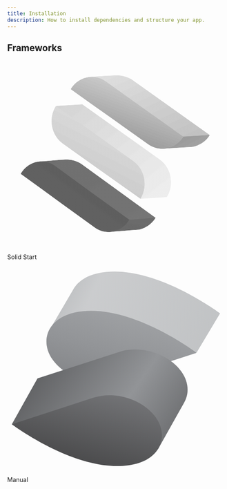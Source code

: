 ```yaml
---
title: Installation
description: How to install dependencies and structure your app.
---
```


## Frameworks

<div className="grid sm:grid-cols-2 gap-4 mt-8 sm:gap-6">
	<LinkedCard href="/docs/installation/solid-start">
		<svg
			xmlns="http://www.w3.org/2000/svg"
			xmlns:xlink="http://www.w3.org/1999/xlink"
			viewBox="0 0 151.440002 129.600006"
			version="1.1"
			class="w-10 h-10"
		>
			<defs>
				<clipPath id="clip1">
					<path d="M 70.238281 119.28125 L 91.761719 117.601562 C 91.761719 117.601562 99.121094 116.398438 103.441406 109.28125 L 88.238281 105.601562 Z M 70.238281 119.28125 " />
				</clipPath>
				<clipPath id="clip3">
					<path d="M 0.238281 14.28125 L 21.761719 12.601562 C 21.761719 12.601562 29.121094 11.398438 33.441406 4.28125 L 18.238281 0.601562 Z M 0.238281 14.28125 " />
				</clipPath>
				<clipPath id="clip4">
					<path d="M 36.078125 1.160156 L 32.160156 20.761719 L -2.480469 13.71875 L 1.519531 -5.878906 Z M 36.078125 1.160156 " />
				</clipPath>
				<linearGradient
					id="linear0"
					gradientUnits="userSpaceOnUse"
					x1="-18.726562"
					y1="-133.609375"
					x2="-18.585938"
					y2="-133.609375"
					gradientTransform="matrix(-28.3812,139.87888,-139.87888,-28.3812,-19201.881279,-1174.92536)"
				>
					<stop
						offset="0"
						style="stop-color:rgb(42%,42%,42%);stop-opacity:1;"
					/>
					<stop
						offset="0.125"
						style="stop-color:rgb(42%,42%,42%);stop-opacity:1;"
					/>
					<stop
						offset="0.25"
						style="stop-color:rgb(42%,42%,42%);stop-opacity:1;"
					/>
					<stop
						offset="0.375"
						style="stop-color:rgb(42%,42%,42%);stop-opacity:1;"
					/>
					<stop
						offset="0.5"
						style="stop-color:rgb(42%,42%,42%);stop-opacity:1;"
					/>
					<stop
						offset="0.625"
						style="stop-color:rgb(41%,41%,41%);stop-opacity:1;"
					/>
					<stop
						offset="0.75"
						style="stop-color:rgb(41%,41%,41%);stop-opacity:1;"
					/>
					<stop
						offset="0.875"
						style="stop-color:rgb(41%,41%,41%);stop-opacity:1;"
					/>
					<stop
						offset="1"
						style="stop-color:rgb(41%,41%,41%);stop-opacity:1;"
					/>
				</linearGradient>
				<clipPath id="clip2">
					<rect width="34" height="15" />
				</clipPath>
				<g id="surface5" clip-path="url(#clip2)">
					<g clip-path="url(#clip3)" clip-rule="nonzero">
						<g clip-path="url(#clip4)" clip-rule="nonzero">
							<path
								style=" stroke:none;fill-rule:nonzero;fill:url(#linear0);"
								d="M 36.105469 1.144531 L 1.550781 -5.867188 L -2.425781 13.738281 L 32.128906 20.75 Z M 36.105469 1.144531 "
							/>
						</g>
					</g>
				</g>
				<clipPath id="clip5">
					<path d="M 40.480469 68.800781 C 34.078125 69.121094 22.238281 70.238281 22.238281 70.238281 L 73.839844 107.761719 L 85.601562 110.71875 L 103.441406 109.359375 L 51.519531 71.761719 C 51.519531 71.761719 47.359375 68.800781 41.359375 68.800781 L 40.480469 68.800781 " />
				</clipPath>
				<clipPath id="clip7">
					<path d="M 18.480469 0.800781 C 12.078125 1.121094 0.238281 2.238281 0.238281 2.238281 L 51.839844 39.761719 L 63.601562 42.71875 L 81.441406 41.359375 L 29.519531 3.761719 C 29.519531 3.761719 25.359375 0.800781 19.359375 0.800781 L 18.480469 0.800781 " />
				</clipPath>
				<clipPath id="clip8">
					<path d="M 22.960938 79.199219 L -18.640625 12.558594 L 58.640625 -35.679688 L 100.320312 30.960938 Z M 22.960938 79.199219 " />
				</clipPath>
				<linearGradient
					id="linear1"
					gradientUnits="userSpaceOnUse"
					x1="-19.917969"
					y1="-134.433594"
					x2="-19.566406"
					y2="-134.433594"
					gradientTransform="matrix(-118.9308,-190.5596,190.5596,-118.9308,23310.723441,-19728.8828)"
				>
					<stop
						offset="0"
						style="stop-color:rgb(46%,46%,46%);stop-opacity:1;"
					/>
					<stop
						offset="0.0625"
						style="stop-color:rgb(46%,46%,46%);stop-opacity:1;"
					/>
					<stop
						offset="0.125"
						style="stop-color:rgb(46%,46%,46%);stop-opacity:1;"
					/>
					<stop
						offset="0.1875"
						style="stop-color:rgb(45%,45%,45%);stop-opacity:1;"
					/>
					<stop
						offset="0.25"
						style="stop-color:rgb(45%,45%,45%);stop-opacity:1;"
					/>
					<stop
						offset="0.3125"
						style="stop-color:rgb(45%,45%,45%);stop-opacity:1;"
					/>
					<stop
						offset="0.375"
						style="stop-color:rgb(45%,45%,45%);stop-opacity:1;"
					/>
					<stop
						offset="0.4375"
						style="stop-color:rgb(45%,45%,45%);stop-opacity:1;"
					/>
					<stop
						offset="0.5"
						style="stop-color:rgb(45%,45%,45%);stop-opacity:1;"
					/>
					<stop
						offset="0.5625"
						style="stop-color:rgb(44%,44%,44%);stop-opacity:1;"
					/>
					<stop
						offset="0.625"
						style="stop-color:rgb(44%,44%,44%);stop-opacity:1;"
					/>
					<stop
						offset="0.6875"
						style="stop-color:rgb(44%,44%,44%);stop-opacity:1;"
					/>
					<stop
						offset="0.75"
						style="stop-color:rgb(44%,44%,44%);stop-opacity:1;"
					/>
					<stop
						offset="0.8125"
						style="stop-color:rgb(44%,44%,44%);stop-opacity:1;"
					/>
					<stop
						offset="0.875"
						style="stop-color:rgb(44%,44%,44%);stop-opacity:1;"
					/>
					<stop
						offset="0.9375"
						style="stop-color:rgb(43%,43%,43%);stop-opacity:1;"
					/>
					<stop
						offset="1"
						style="stop-color:rgb(43%,43%,43%);stop-opacity:1;"
					/>
				</linearGradient>
				<clipPath id="clip6">
					<rect width="82" height="43" />
				</clipPath>
				<g id="surface7" clip-path="url(#clip6)">
					<g clip-path="url(#clip7)" clip-rule="nonzero">
						<g clip-path="url(#clip8)" clip-rule="nonzero">
							<path
								style=" stroke:none;fill-rule:nonzero;fill:url(#linear1);"
								d="M 23 79.191406 L 100.269531 30.96875 L 58.675781 -35.671875 L -18.589844 12.550781 Z M 23 79.191406 "
							/>
						</g>
					</g>
				</g>
				<clipPath id="clip9">
					<path d="M 107.039062 61.359375 L 129.199219 60 C 129.199219 60 136.800781 58.878906 141.121094 51.839844 L 125.359375 47.921875 Z M 107.039062 61.359375 " />
				</clipPath>
				<clipPath id="clip11">
					<path d="M 0.0390625 14.359375 L 22.199219 13 C 22.199219 13 29.800781 11.878906 34.121094 4.839844 L 18.359375 0.921875 Z M 0.0390625 14.359375 " />
				</clipPath>
				<clipPath id="clip12">
					<path d="M 8.121094 28.839844 L -5.71875 4.039062 L 26.039062 -13.640625 L 39.878906 11.160156 Z M 8.121094 28.839844 " />
				</clipPath>
				<linearGradient
					id="linear2"
					gradientUnits="userSpaceOnUse"
					x1="-19.453125"
					y1="-134.648438"
					x2="-19.261719"
					y2="-134.648438"
					gradientTransform="matrix(-71.6288,-128.3912,128.3912,-71.6288,15918.518721,-12122.38752)"
				>
					<stop
						offset="0"
						style="stop-color:rgb(66%,66%,66%);stop-opacity:1;"
					/>
					<stop
						offset="0.015625"
						style="stop-color:rgb(66%,66%,66%);stop-opacity:1;"
					/>
					<stop
						offset="0.03125"
						style="stop-color:rgb(65%,65%,65%);stop-opacity:1;"
					/>
					<stop
						offset="0.046875"
						style="stop-color:rgb(65%,65%,65%);stop-opacity:1;"
					/>
					<stop
						offset="0.0625"
						style="stop-color:rgb(65%,65%,65%);stop-opacity:1;"
					/>
					<stop
						offset="0.078125"
						style="stop-color:rgb(65%,65%,65%);stop-opacity:1;"
					/>
					<stop
						offset="0.09375"
						style="stop-color:rgb(65%,65%,65%);stop-opacity:1;"
					/>
					<stop
						offset="0.109375"
						style="stop-color:rgb(65%,65%,65%);stop-opacity:1;"
					/>
					<stop
						offset="0.125"
						style="stop-color:rgb(65%,65%,65%);stop-opacity:1;"
					/>
					<stop
						offset="0.140625"
						style="stop-color:rgb(64%,64%,64%);stop-opacity:1;"
					/>
					<stop
						offset="0.15625"
						style="stop-color:rgb(64%,64%,64%);stop-opacity:1;"
					/>
					<stop
						offset="0.171875"
						style="stop-color:rgb(64%,64%,64%);stop-opacity:1;"
					/>
					<stop
						offset="0.1875"
						style="stop-color:rgb(64%,64%,64%);stop-opacity:1;"
					/>
					<stop
						offset="0.203125"
						style="stop-color:rgb(64%,64%,64%);stop-opacity:1;"
					/>
					<stop
						offset="0.21875"
						style="stop-color:rgb(64%,64%,64%);stop-opacity:1;"
					/>
					<stop
						offset="0.234375"
						style="stop-color:rgb(64%,64%,64%);stop-opacity:1;"
					/>
					<stop
						offset="0.25"
						style="stop-color:rgb(63%,63%,63%);stop-opacity:1;"
					/>
					<stop
						offset="0.265625"
						style="stop-color:rgb(63%,63%,63%);stop-opacity:1;"
					/>
					<stop
						offset="0.28125"
						style="stop-color:rgb(63%,63%,63%);stop-opacity:1;"
					/>
					<stop
						offset="0.296875"
						style="stop-color:rgb(63%,63%,63%);stop-opacity:1;"
					/>
					<stop
						offset="0.3125"
						style="stop-color:rgb(63%,63%,63%);stop-opacity:1;"
					/>
					<stop
						offset="0.328125"
						style="stop-color:rgb(63%,63%,63%);stop-opacity:1;"
					/>
					<stop
						offset="0.34375"
						style="stop-color:rgb(63%,63%,63%);stop-opacity:1;"
					/>
					<stop
						offset="0.359375"
						style="stop-color:rgb(62%,62%,62%);stop-opacity:1;"
					/>
					<stop
						offset="0.375"
						style="stop-color:rgb(62%,62%,62%);stop-opacity:1;"
					/>
					<stop
						offset="0.390625"
						style="stop-color:rgb(62%,62%,62%);stop-opacity:1;"
					/>
					<stop
						offset="0.40625"
						style="stop-color:rgb(62%,62%,62%);stop-opacity:1;"
					/>
					<stop
						offset="0.421875"
						style="stop-color:rgb(62%,62%,62%);stop-opacity:1;"
					/>
					<stop
						offset="0.4375"
						style="stop-color:rgb(62%,62%,62%);stop-opacity:1;"
					/>
					<stop
						offset="0.453125"
						style="stop-color:rgb(62%,62%,62%);stop-opacity:1;"
					/>
					<stop
						offset="0.46875"
						style="stop-color:rgb(61%,61%,61%);stop-opacity:1;"
					/>
					<stop
						offset="0.484375"
						style="stop-color:rgb(61%,61%,61%);stop-opacity:1;"
					/>
					<stop
						offset="0.5"
						style="stop-color:rgb(61%,61%,61%);stop-opacity:1;"
					/>
					<stop
						offset="0.515625"
						style="stop-color:rgb(61%,61%,61%);stop-opacity:1;"
					/>
					<stop
						offset="0.53125"
						style="stop-color:rgb(61%,61%,61%);stop-opacity:1;"
					/>
					<stop
						offset="0.546875"
						style="stop-color:rgb(61%,61%,61%);stop-opacity:1;"
					/>
					<stop
						offset="0.5625"
						style="stop-color:rgb(61%,61%,61%);stop-opacity:1;"
					/>
					<stop
						offset="0.578125"
						style="stop-color:rgb(60%,60%,60%);stop-opacity:1;"
					/>
					<stop
						offset="0.59375"
						style="stop-color:rgb(60%,60%,60%);stop-opacity:1;"
					/>
					<stop
						offset="0.609375"
						style="stop-color:rgb(60%,60%,60%);stop-opacity:1;"
					/>
					<stop
						offset="0.625"
						style="stop-color:rgb(60%,60%,60%);stop-opacity:1;"
					/>
					<stop
						offset="0.640625"
						style="stop-color:rgb(60%,60%,60%);stop-opacity:1;"
					/>
					<stop
						offset="0.65625"
						style="stop-color:rgb(60%,60%,60%);stop-opacity:1;"
					/>
					<stop
						offset="0.671875"
						style="stop-color:rgb(60%,60%,60%);stop-opacity:1;"
					/>
					<stop
						offset="0.6875"
						style="stop-color:rgb(60%,60%,60%);stop-opacity:1;"
					/>
					<stop
						offset="0.703125"
						style="stop-color:rgb(59%,59%,59%);stop-opacity:1;"
					/>
					<stop
						offset="0.71875"
						style="stop-color:rgb(59%,59%,59%);stop-opacity:1;"
					/>
					<stop
						offset="0.734375"
						style="stop-color:rgb(59%,59%,59%);stop-opacity:1;"
					/>
					<stop
						offset="0.75"
						style="stop-color:rgb(59%,59%,59%);stop-opacity:1;"
					/>
					<stop
						offset="0.765625"
						style="stop-color:rgb(59%,59%,59%);stop-opacity:1;"
					/>
					<stop
						offset="0.78125"
						style="stop-color:rgb(59%,59%,59%);stop-opacity:1;"
					/>
					<stop
						offset="0.796875"
						style="stop-color:rgb(59%,59%,59%);stop-opacity:1;"
					/>
					<stop
						offset="0.8125"
						style="stop-color:rgb(58%,58%,58%);stop-opacity:1;"
					/>
					<stop
						offset="0.828125"
						style="stop-color:rgb(58%,58%,58%);stop-opacity:1;"
					/>
					<stop
						offset="0.84375"
						style="stop-color:rgb(58%,58%,58%);stop-opacity:1;"
					/>
					<stop
						offset="0.859375"
						style="stop-color:rgb(58%,58%,58%);stop-opacity:1;"
					/>
					<stop
						offset="0.875"
						style="stop-color:rgb(58%,58%,58%);stop-opacity:1;"
					/>
					<stop
						offset="0.890625"
						style="stop-color:rgb(58%,58%,58%);stop-opacity:1;"
					/>
					<stop
						offset="0.90625"
						style="stop-color:rgb(58%,58%,58%);stop-opacity:1;"
					/>
					<stop
						offset="0.921875"
						style="stop-color:rgb(57%,57%,57%);stop-opacity:1;"
					/>
					<stop
						offset="0.9375"
						style="stop-color:rgb(57%,57%,57%);stop-opacity:1;"
					/>
					<stop
						offset="0.953125"
						style="stop-color:rgb(57%,57%,57%);stop-opacity:1;"
					/>
					<stop
						offset="0.96875"
						style="stop-color:rgb(57%,57%,57%);stop-opacity:1;"
					/>
					<stop
						offset="0.984375"
						style="stop-color:rgb(57%,57%,57%);stop-opacity:1;"
					/>
					<stop
						offset="1"
						style="stop-color:rgb(57%,57%,57%);stop-opacity:1;"
					/>
				</linearGradient>
				<clipPath id="clip10">
					<rect width="35" height="15" />
				</clipPath>
				<g id="surface9" clip-path="url(#clip10)">
					<g clip-path="url(#clip11)" clip-rule="nonzero">
						<g clip-path="url(#clip12)" clip-rule="nonzero">
							<path
								style=" stroke:none;fill-rule:nonzero;fill:url(#linear2);"
								d="M 8.128906 28.859375 L 39.839844 11.167969 L 26.03125 -13.578125 L -5.679688 4.113281 Z M 8.128906 28.859375 "
							/>
						</g>
					</g>
				</g>
				<clipPath id="clip13">
					<path d="M 75.679688 10.160156 C 69.039062 10.398438 56.878906 11.359375 56.878906 11.359375 L 110.640625 49.761719 L 122.800781 52.878906 L 141.199219 51.761719 L 87.121094 13.28125 C 87.121094 13.28125 82.640625 10.160156 76.320312 10.160156 L 75.679688 10.160156 " />
				</clipPath>
				<clipPath id="clip15">
					<path d="M 19.679688 0.160156 C 13.039062 0.398438 0.878906 1.359375 0.878906 1.359375 L 54.640625 39.761719 L 66.800781 42.878906 L 85.199219 41.761719 L 31.121094 3.28125 C 31.121094 3.28125 26.640625 0.160156 20.320312 0.160156 L 19.679688 0.160156 " />
				</clipPath>
				<clipPath id="clip16">
					<path d="M 71.679688 -30.71875 L 100.878906 36.078125 L 14.398438 73.839844 L -14.800781 7.039062 Z M 71.679688 -30.71875 " />
				</clipPath>
				<linearGradient
					id="linear3"
					gradientUnits="userSpaceOnUse"
					x1="-19.304688"
					y1="-133.386719"
					x2="-18.824219"
					y2="-133.386719"
					gradientTransform="matrix(60.81688,139.20312,-139.20312,60.81688,-17365.156239,10787.47736)"
				>
					<stop
						offset="0"
						style="stop-color:rgb(88%,88%,88%);stop-opacity:1;"
					/>
					<stop
						offset="0.0078125"
						style="stop-color:rgb(88%,88%,88%);stop-opacity:1;"
					/>
					<stop
						offset="0.015625"
						style="stop-color:rgb(88%,88%,88%);stop-opacity:1;"
					/>
					<stop
						offset="0.0234375"
						style="stop-color:rgb(88%,88%,88%);stop-opacity:1;"
					/>
					<stop
						offset="0.03125"
						style="stop-color:rgb(88%,88%,88%);stop-opacity:1;"
					/>
					<stop
						offset="0.0390625"
						style="stop-color:rgb(87%,87%,87%);stop-opacity:1;"
					/>
					<stop
						offset="0.046875"
						style="stop-color:rgb(87%,87%,87%);stop-opacity:1;"
					/>
					<stop
						offset="0.0546875"
						style="stop-color:rgb(87%,87%,87%);stop-opacity:1;"
					/>
					<stop
						offset="0.0625"
						style="stop-color:rgb(87%,87%,87%);stop-opacity:1;"
					/>
					<stop
						offset="0.0703125"
						style="stop-color:rgb(87%,87%,87%);stop-opacity:1;"
					/>
					<stop
						offset="0.078125"
						style="stop-color:rgb(87%,87%,87%);stop-opacity:1;"
					/>
					<stop
						offset="0.0859375"
						style="stop-color:rgb(87%,87%,87%);stop-opacity:1;"
					/>
					<stop
						offset="0.09375"
						style="stop-color:rgb(87%,87%,87%);stop-opacity:1;"
					/>
					<stop
						offset="0.101562"
						style="stop-color:rgb(87%,87%,87%);stop-opacity:1;"
					/>
					<stop
						offset="0.109375"
						style="stop-color:rgb(87%,87%,87%);stop-opacity:1;"
					/>
					<stop
						offset="0.117188"
						style="stop-color:rgb(86%,86%,86%);stop-opacity:1;"
					/>
					<stop
						offset="0.125"
						style="stop-color:rgb(86%,86%,86%);stop-opacity:1;"
					/>
					<stop
						offset="0.132812"
						style="stop-color:rgb(86%,86%,86%);stop-opacity:1;"
					/>
					<stop
						offset="0.140625"
						style="stop-color:rgb(86%,86%,86%);stop-opacity:1;"
					/>
					<stop
						offset="0.148438"
						style="stop-color:rgb(86%,86%,86%);stop-opacity:1;"
					/>
					<stop
						offset="0.15625"
						style="stop-color:rgb(86%,86%,86%);stop-opacity:1;"
					/>
					<stop
						offset="0.164062"
						style="stop-color:rgb(86%,86%,86%);stop-opacity:1;"
					/>
					<stop
						offset="0.171875"
						style="stop-color:rgb(86%,86%,86%);stop-opacity:1;"
					/>
					<stop
						offset="0.179688"
						style="stop-color:rgb(86%,86%,86%);stop-opacity:1;"
					/>
					<stop
						offset="0.1875"
						style="stop-color:rgb(86%,86%,86%);stop-opacity:1;"
					/>
					<stop
						offset="0.195312"
						style="stop-color:rgb(85%,85%,85%);stop-opacity:1;"
					/>
					<stop
						offset="0.203125"
						style="stop-color:rgb(85%,85%,85%);stop-opacity:1;"
					/>
					<stop
						offset="0.210938"
						style="stop-color:rgb(85%,85%,85%);stop-opacity:1;"
					/>
					<stop
						offset="0.21875"
						style="stop-color:rgb(85%,85%,85%);stop-opacity:1;"
					/>
					<stop
						offset="0.226562"
						style="stop-color:rgb(85%,85%,85%);stop-opacity:1;"
					/>
					<stop
						offset="0.234375"
						style="stop-color:rgb(85%,85%,85%);stop-opacity:1;"
					/>
					<stop
						offset="0.242188"
						style="stop-color:rgb(85%,85%,85%);stop-opacity:1;"
					/>
					<stop
						offset="0.25"
						style="stop-color:rgb(85%,85%,85%);stop-opacity:1;"
					/>
					<stop
						offset="0.257812"
						style="stop-color:rgb(85%,85%,85%);stop-opacity:1;"
					/>
					<stop
						offset="0.265625"
						style="stop-color:rgb(85%,85%,85%);stop-opacity:1;"
					/>
					<stop
						offset="0.273438"
						style="stop-color:rgb(84%,84%,84%);stop-opacity:1;"
					/>
					<stop
						offset="0.28125"
						style="stop-color:rgb(84%,84%,84%);stop-opacity:1;"
					/>
					<stop
						offset="0.289062"
						style="stop-color:rgb(84%,84%,84%);stop-opacity:1;"
					/>
					<stop
						offset="0.296875"
						style="stop-color:rgb(84%,84%,84%);stop-opacity:1;"
					/>
					<stop
						offset="0.304688"
						style="stop-color:rgb(84%,84%,84%);stop-opacity:1;"
					/>
					<stop
						offset="0.3125"
						style="stop-color:rgb(84%,84%,84%);stop-opacity:1;"
					/>
					<stop
						offset="0.320312"
						style="stop-color:rgb(84%,84%,84%);stop-opacity:1;"
					/>
					<stop
						offset="0.328125"
						style="stop-color:rgb(84%,84%,84%);stop-opacity:1;"
					/>
					<stop
						offset="0.335938"
						style="stop-color:rgb(84%,84%,84%);stop-opacity:1;"
					/>
					<stop
						offset="0.34375"
						style="stop-color:rgb(84%,84%,84%);stop-opacity:1;"
					/>
					<stop
						offset="0.351562"
						style="stop-color:rgb(83%,83%,83%);stop-opacity:1;"
					/>
					<stop
						offset="0.359375"
						style="stop-color:rgb(83%,83%,83%);stop-opacity:1;"
					/>
					<stop
						offset="0.367188"
						style="stop-color:rgb(83%,83%,83%);stop-opacity:1;"
					/>
					<stop
						offset="0.375"
						style="stop-color:rgb(83%,83%,83%);stop-opacity:1;"
					/>
					<stop
						offset="0.382812"
						style="stop-color:rgb(83%,83%,83%);stop-opacity:1;"
					/>
					<stop
						offset="0.390625"
						style="stop-color:rgb(83%,83%,83%);stop-opacity:1;"
					/>
					<stop
						offset="0.398438"
						style="stop-color:rgb(83%,83%,83%);stop-opacity:1;"
					/>
					<stop
						offset="0.40625"
						style="stop-color:rgb(83%,83%,83%);stop-opacity:1;"
					/>
					<stop
						offset="0.414062"
						style="stop-color:rgb(83%,83%,83%);stop-opacity:1;"
					/>
					<stop
						offset="0.421875"
						style="stop-color:rgb(82%,82%,82%);stop-opacity:1;"
					/>
					<stop
						offset="0.429688"
						style="stop-color:rgb(82%,82%,82%);stop-opacity:1;"
					/>
					<stop
						offset="0.4375"
						style="stop-color:rgb(82%,82%,82%);stop-opacity:1;"
					/>
					<stop
						offset="0.445312"
						style="stop-color:rgb(82%,82%,82%);stop-opacity:1;"
					/>
					<stop
						offset="0.453125"
						style="stop-color:rgb(82%,82%,82%);stop-opacity:1;"
					/>
					<stop
						offset="0.460938"
						style="stop-color:rgb(82%,82%,82%);stop-opacity:1;"
					/>
					<stop
						offset="0.46875"
						style="stop-color:rgb(82%,82%,82%);stop-opacity:1;"
					/>
					<stop
						offset="0.476562"
						style="stop-color:rgb(82%,82%,82%);stop-opacity:1;"
					/>
					<stop
						offset="0.484375"
						style="stop-color:rgb(82%,82%,82%);stop-opacity:1;"
					/>
					<stop
						offset="0.492188"
						style="stop-color:rgb(82%,82%,82%);stop-opacity:1;"
					/>
					<stop
						offset="0.5"
						style="stop-color:rgb(81%,81%,81%);stop-opacity:1;"
					/>
					<stop
						offset="0.507812"
						style="stop-color:rgb(81%,81%,81%);stop-opacity:1;"
					/>
					<stop
						offset="0.515625"
						style="stop-color:rgb(81%,81%,81%);stop-opacity:1;"
					/>
					<stop
						offset="0.523438"
						style="stop-color:rgb(81%,81%,81%);stop-opacity:1;"
					/>
					<stop
						offset="0.53125"
						style="stop-color:rgb(81%,81%,81%);stop-opacity:1;"
					/>
					<stop
						offset="0.539062"
						style="stop-color:rgb(81%,81%,81%);stop-opacity:1;"
					/>
					<stop
						offset="0.546875"
						style="stop-color:rgb(81%,81%,81%);stop-opacity:1;"
					/>
					<stop
						offset="0.554688"
						style="stop-color:rgb(81%,81%,81%);stop-opacity:1;"
					/>
					<stop
						offset="0.5625"
						style="stop-color:rgb(81%,81%,81%);stop-opacity:1;"
					/>
					<stop
						offset="0.570312"
						style="stop-color:rgb(81%,81%,81%);stop-opacity:1;"
					/>
					<stop
						offset="0.578125"
						style="stop-color:rgb(80%,80%,80%);stop-opacity:1;"
					/>
					<stop
						offset="0.585938"
						style="stop-color:rgb(80%,80%,80%);stop-opacity:1;"
					/>
					<stop
						offset="0.59375"
						style="stop-color:rgb(80%,80%,80%);stop-opacity:1;"
					/>
					<stop
						offset="0.601562"
						style="stop-color:rgb(80%,80%,80%);stop-opacity:1;"
					/>
					<stop
						offset="0.609375"
						style="stop-color:rgb(80%,80%,80%);stop-opacity:1;"
					/>
					<stop
						offset="0.617188"
						style="stop-color:rgb(80%,80%,80%);stop-opacity:1;"
					/>
					<stop
						offset="0.625"
						style="stop-color:rgb(80%,80%,80%);stop-opacity:1;"
					/>
					<stop
						offset="0.632812"
						style="stop-color:rgb(80%,80%,80%);stop-opacity:1;"
					/>
					<stop
						offset="0.640625"
						style="stop-color:rgb(80%,80%,80%);stop-opacity:1;"
					/>
					<stop
						offset="0.648438"
						style="stop-color:rgb(80%,80%,80%);stop-opacity:1;"
					/>
					<stop
						offset="0.65625"
						style="stop-color:rgb(79%,79%,79%);stop-opacity:1;"
					/>
					<stop
						offset="0.664062"
						style="stop-color:rgb(79%,79%,79%);stop-opacity:1;"
					/>
					<stop
						offset="0.671875"
						style="stop-color:rgb(79%,79%,79%);stop-opacity:1;"
					/>
					<stop
						offset="0.679688"
						style="stop-color:rgb(79%,79%,79%);stop-opacity:1;"
					/>
					<stop
						offset="0.6875"
						style="stop-color:rgb(79%,79%,79%);stop-opacity:1;"
					/>
					<stop
						offset="0.695312"
						style="stop-color:rgb(79%,79%,79%);stop-opacity:1;"
					/>
					<stop
						offset="0.703125"
						style="stop-color:rgb(79%,79%,79%);stop-opacity:1;"
					/>
					<stop
						offset="0.710938"
						style="stop-color:rgb(79%,79%,79%);stop-opacity:1;"
					/>
					<stop
						offset="0.71875"
						style="stop-color:rgb(79%,79%,79%);stop-opacity:1;"
					/>
					<stop
						offset="0.726562"
						style="stop-color:rgb(79%,79%,79%);stop-opacity:1;"
					/>
					<stop
						offset="0.734375"
						style="stop-color:rgb(78%,78%,78%);stop-opacity:1;"
					/>
					<stop
						offset="0.742188"
						style="stop-color:rgb(78%,78%,78%);stop-opacity:1;"
					/>
					<stop
						offset="0.75"
						style="stop-color:rgb(78%,78%,78%);stop-opacity:1;"
					/>
					<stop
						offset="0.757812"
						style="stop-color:rgb(78%,78%,78%);stop-opacity:1;"
					/>
					<stop
						offset="0.765625"
						style="stop-color:rgb(78%,78%,78%);stop-opacity:1;"
					/>
					<stop
						offset="0.773438"
						style="stop-color:rgb(78%,78%,78%);stop-opacity:1;"
					/>
					<stop
						offset="0.78125"
						style="stop-color:rgb(78%,78%,78%);stop-opacity:1;"
					/>
					<stop
						offset="0.789062"
						style="stop-color:rgb(78%,78%,78%);stop-opacity:1;"
					/>
					<stop
						offset="0.796875"
						style="stop-color:rgb(78%,78%,78%);stop-opacity:1;"
					/>
					<stop
						offset="0.804688"
						style="stop-color:rgb(78%,78%,78%);stop-opacity:1;"
					/>
					<stop
						offset="0.8125"
						style="stop-color:rgb(77%,77%,77%);stop-opacity:1;"
					/>
					<stop
						offset="0.820312"
						style="stop-color:rgb(77%,77%,77%);stop-opacity:1;"
					/>
					<stop
						offset="0.828125"
						style="stop-color:rgb(77%,77%,77%);stop-opacity:1;"
					/>
					<stop
						offset="0.835938"
						style="stop-color:rgb(77%,77%,77%);stop-opacity:1;"
					/>
					<stop
						offset="0.84375"
						style="stop-color:rgb(77%,77%,77%);stop-opacity:1;"
					/>
					<stop
						offset="0.851562"
						style="stop-color:rgb(77%,77%,77%);stop-opacity:1;"
					/>
					<stop
						offset="0.859375"
						style="stop-color:rgb(77%,77%,77%);stop-opacity:1;"
					/>
					<stop
						offset="0.867188"
						style="stop-color:rgb(77%,77%,77%);stop-opacity:1;"
					/>
					<stop
						offset="0.875"
						style="stop-color:rgb(77%,77%,77%);stop-opacity:1;"
					/>
					<stop
						offset="0.882812"
						style="stop-color:rgb(77%,77%,77%);stop-opacity:1;"
					/>
					<stop
						offset="0.890625"
						style="stop-color:rgb(76%,76%,76%);stop-opacity:1;"
					/>
					<stop
						offset="0.898438"
						style="stop-color:rgb(76%,76%,76%);stop-opacity:1;"
					/>
					<stop
						offset="0.90625"
						style="stop-color:rgb(76%,76%,76%);stop-opacity:1;"
					/>
					<stop
						offset="0.914062"
						style="stop-color:rgb(76%,76%,76%);stop-opacity:1;"
					/>
					<stop
						offset="0.921875"
						style="stop-color:rgb(76%,76%,76%);stop-opacity:1;"
					/>
					<stop
						offset="0.929688"
						style="stop-color:rgb(76%,76%,76%);stop-opacity:1;"
					/>
					<stop
						offset="0.9375"
						style="stop-color:rgb(76%,76%,76%);stop-opacity:1;"
					/>
					<stop
						offset="0.945312"
						style="stop-color:rgb(76%,76%,76%);stop-opacity:1;"
					/>
					<stop
						offset="0.953125"
						style="stop-color:rgb(76%,76%,76%);stop-opacity:1;"
					/>
					<stop
						offset="0.960938"
						style="stop-color:rgb(76%,76%,76%);stop-opacity:1;"
					/>
					<stop
						offset="0.96875"
						style="stop-color:rgb(75%,75%,75%);stop-opacity:1;"
					/>
					<stop
						offset="0.976562"
						style="stop-color:rgb(75%,75%,75%);stop-opacity:1;"
					/>
					<stop
						offset="0.984375"
						style="stop-color:rgb(75%,75%,75%);stop-opacity:1;"
					/>
					<stop
						offset="0.992188"
						style="stop-color:rgb(75%,75%,75%);stop-opacity:1;"
					/>
					<stop
						offset="1"
						style="stop-color:rgb(75%,75%,75%);stop-opacity:1;"
					/>
				</linearGradient>
				<clipPath id="clip14">
					<rect width="86" height="43" />
				</clipPath>
				<g id="surface11" clip-path="url(#clip14)">
					<g clip-path="url(#clip15)" clip-rule="nonzero">
						<g clip-path="url(#clip16)" clip-rule="nonzero">
							<path
								style=" stroke:none;fill-rule:nonzero;fill:url(#linear3);"
								d="M 71.683594 -30.773438 L -14.792969 7.007812 L 14.394531 73.8125 L 100.871094 36.03125 Z M 71.683594 -30.773438 "
							/>
						</g>
					</g>
				</g>
				<clipPath id="clip17">
					<path d="M 9.441406 78.558594 C 9.359375 78.640625 9.359375 78.71875 9.359375 78.800781 L 23.519531 89.039062 L 37.519531 99.199219 L 61.039062 116.238281 C 68.960938 121.921875 79.679688 119.519531 85.121094 110.71875 L 56.480469 90.078125 L 33.199219 73.121094 C 30.320312 71.039062 27.121094 70.078125 23.921875 70.078125 C 18.320312 70.078125 12.800781 73.039062 9.441406 78.558594 " />
				</clipPath>
				<clipPath id="clip19">
					<path d="M 0.441406 8.558594 C 0.359375 8.640625 0.359375 8.71875 0.359375 8.800781 L 14.519531 19.039062 L 28.519531 29.199219 L 52.039062 46.238281 C 59.960938 51.921875 70.679688 49.519531 76.121094 40.71875 L 47.480469 20.078125 L 24.199219 3.121094 C 21.320312 1.039062 18.121094 0.078125 14.921875 0.078125 C 9.320312 0.078125 3.800781 3.039062 0.441406 8.558594 " />
				</clipPath>
				<clipPath id="clip20">
					<path d="M 100.761719 17.839844 L 50.121094 87.921875 L -24.28125 34.160156 L 26.28125 -35.921875 Z M 100.761719 17.839844 " />
				</clipPath>
				<linearGradient
					id="linear4"
					gradientUnits="userSpaceOnUse"
					x1="-18.855469"
					y1="-133.910156"
					x2="-18.332031"
					y2="-133.910156"
					gradientTransform="matrix(-96.63128,133.7972,-133.7972,-96.63128,-19675.043759,-10426.14144)"
				>
					<stop
						offset="0"
						style="stop-color:rgb(35%,35%,35%);stop-opacity:1;"
					/>
					<stop
						offset="0.03125"
						style="stop-color:rgb(35%,35%,35%);stop-opacity:1;"
					/>
					<stop
						offset="0.0625"
						style="stop-color:rgb(36%,36%,36%);stop-opacity:1;"
					/>
					<stop
						offset="0.09375"
						style="stop-color:rgb(36%,36%,36%);stop-opacity:1;"
					/>
					<stop
						offset="0.125"
						style="stop-color:rgb(36%,36%,36%);stop-opacity:1;"
					/>
					<stop
						offset="0.15625"
						style="stop-color:rgb(36%,36%,36%);stop-opacity:1;"
					/>
					<stop
						offset="0.1875"
						style="stop-color:rgb(36%,36%,36%);stop-opacity:1;"
					/>
					<stop
						offset="0.21875"
						style="stop-color:rgb(36%,36%,36%);stop-opacity:1;"
					/>
					<stop
						offset="0.25"
						style="stop-color:rgb(36%,36%,36%);stop-opacity:1;"
					/>
					<stop
						offset="0.28125"
						style="stop-color:rgb(37%,37%,37%);stop-opacity:1;"
					/>
					<stop
						offset="0.3125"
						style="stop-color:rgb(37%,37%,37%);stop-opacity:1;"
					/>
					<stop
						offset="0.34375"
						style="stop-color:rgb(37%,37%,37%);stop-opacity:1;"
					/>
					<stop
						offset="0.375"
						style="stop-color:rgb(37%,37%,37%);stop-opacity:1;"
					/>
					<stop
						offset="0.40625"
						style="stop-color:rgb(37%,37%,37%);stop-opacity:1;"
					/>
					<stop
						offset="0.4375"
						style="stop-color:rgb(37%,37%,37%);stop-opacity:1;"
					/>
					<stop
						offset="0.46875"
						style="stop-color:rgb(38%,38%,38%);stop-opacity:1;"
					/>
					<stop
						offset="0.5"
						style="stop-color:rgb(38%,38%,38%);stop-opacity:1;"
					/>
					<stop
						offset="0.53125"
						style="stop-color:rgb(38%,38%,38%);stop-opacity:1;"
					/>
					<stop
						offset="0.5625"
						style="stop-color:rgb(38%,38%,38%);stop-opacity:1;"
					/>
					<stop
						offset="0.59375"
						style="stop-color:rgb(38%,38%,38%);stop-opacity:1;"
					/>
					<stop
						offset="0.625"
						style="stop-color:rgb(38%,38%,38%);stop-opacity:1;"
					/>
					<stop
						offset="0.65625"
						style="stop-color:rgb(38%,38%,38%);stop-opacity:1;"
					/>
					<stop
						offset="0.6875"
						style="stop-color:rgb(39%,39%,39%);stop-opacity:1;"
					/>
					<stop
						offset="0.71875"
						style="stop-color:rgb(39%,39%,39%);stop-opacity:1;"
					/>
					<stop
						offset="0.75"
						style="stop-color:rgb(39%,39%,39%);stop-opacity:1;"
					/>
					<stop
						offset="0.78125"
						style="stop-color:rgb(39%,39%,39%);stop-opacity:1;"
					/>
					<stop
						offset="0.8125"
						style="stop-color:rgb(39%,39%,39%);stop-opacity:1;"
					/>
					<stop
						offset="0.84375"
						style="stop-color:rgb(39%,39%,39%);stop-opacity:1;"
					/>
					<stop
						offset="0.875"
						style="stop-color:rgb(40%,40%,40%);stop-opacity:1;"
					/>
					<stop
						offset="1"
						style="stop-color:rgb(40%,40%,40%);stop-opacity:1;"
					/>
				</linearGradient>
				<clipPath id="clip18">
					<rect width="77" height="52" />
				</clipPath>
				<g id="surface13" clip-path="url(#clip18)">
					<g clip-path="url(#clip19)" clip-rule="nonzero">
						<g clip-path="url(#clip20)" clip-rule="nonzero">
							<path
								style=" stroke:none;fill-rule:nonzero;fill:url(#linear4);"
								d="M 100.726562 17.851562 L 26.332031 -35.882812 L -24.25 34.148438 L 50.148438 87.882812 Z M 100.726562 17.851562 "
							/>
						</g>
					</g>
				</g>
				<clipPath id="clip21">
					<path d="M 44.320312 19.601562 C 44.320312 19.679688 44.238281 19.761719 44.160156 19.839844 L 58.878906 30.320312 L 73.601562 40.71875 L 98.078125 58.160156 C 106.320312 64 117.359375 61.679688 122.800781 52.960938 L 107.921875 42.320312 L 93.039062 31.761719 L 68.71875 14.398438 C 65.679688 12.238281 62.238281 11.199219 58.878906 11.199219 C 53.199219 11.28125 47.679688 14.160156 44.320312 19.601562 " />
				</clipPath>
				<clipPath id="clip23">
					<path d="M 0.320312 8.601562 C 0.320312 8.679688 0.238281 8.761719 0.160156 8.839844 L 14.878906 19.320312 L 29.601562 29.71875 L 54.078125 47.160156 C 62.320312 53 73.359375 50.679688 78.800781 41.960938 L 63.921875 31.320312 L 49.039062 20.761719 L 24.71875 3.398438 C 21.679688 1.238281 18.238281 0.199219 14.878906 0.199219 C 9.199219 0.28125 3.679688 3.160156 0.320312 8.601562 " />
				</clipPath>
				<clipPath id="clip24">
					<path d="M 95.679688 6.359375 L 69.679688 78.199219 L -16.71875 46.839844 L 9.359375 -25 Z M 95.679688 6.359375 " />
				</clipPath>
				<linearGradient
					id="linear5"
					gradientUnits="userSpaceOnUse"
					x1="-18.757812"
					y1="-133.53125"
					x2="-17.898438"
					y2="-133.53125"
					gradientTransform="matrix(-30.40848,83.79216,-83.79216,-30.40848,-11706.575039,-2498.1592)"
				>
					<stop
						offset="0"
						style="stop-color:rgb(89%,89%,89%);stop-opacity:1;"
					/>
					<stop
						offset="0.00390625"
						style="stop-color:rgb(89%,89%,89%);stop-opacity:1;"
					/>
					<stop
						offset="0.0078125"
						style="stop-color:rgb(89%,89%,89%);stop-opacity:1;"
					/>
					<stop
						offset="0.0117187"
						style="stop-color:rgb(89%,89%,89%);stop-opacity:1;"
					/>
					<stop
						offset="0.015625"
						style="stop-color:rgb(89%,89%,89%);stop-opacity:1;"
					/>
					<stop
						offset="0.0195313"
						style="stop-color:rgb(89%,89%,89%);stop-opacity:1;"
					/>
					<stop
						offset="0.0234375"
						style="stop-color:rgb(89%,89%,89%);stop-opacity:1;"
					/>
					<stop
						offset="0.0273437"
						style="stop-color:rgb(88%,88%,88%);stop-opacity:1;"
					/>
					<stop
						offset="0.03125"
						style="stop-color:rgb(88%,88%,88%);stop-opacity:1;"
					/>
					<stop
						offset="0.0351563"
						style="stop-color:rgb(88%,88%,88%);stop-opacity:1;"
					/>
					<stop
						offset="0.0390625"
						style="stop-color:rgb(88%,88%,88%);stop-opacity:1;"
					/>
					<stop
						offset="0.0429688"
						style="stop-color:rgb(88%,88%,88%);stop-opacity:1;"
					/>
					<stop
						offset="0.046875"
						style="stop-color:rgb(88%,88%,88%);stop-opacity:1;"
					/>
					<stop
						offset="0.0507812"
						style="stop-color:rgb(87%,87%,87%);stop-opacity:1;"
					/>
					<stop
						offset="0.0546875"
						style="stop-color:rgb(87%,87%,87%);stop-opacity:1;"
					/>
					<stop
						offset="0.0585937"
						style="stop-color:rgb(87%,87%,87%);stop-opacity:1;"
					/>
					<stop
						offset="0.0625"
						style="stop-color:rgb(87%,87%,87%);stop-opacity:1;"
					/>
					<stop
						offset="0.0664063"
						style="stop-color:rgb(87%,87%,87%);stop-opacity:1;"
					/>
					<stop
						offset="0.0703125"
						style="stop-color:rgb(87%,87%,87%);stop-opacity:1;"
					/>
					<stop
						offset="0.0742188"
						style="stop-color:rgb(87%,87%,87%);stop-opacity:1;"
					/>
					<stop
						offset="0.078125"
						style="stop-color:rgb(86%,86%,86%);stop-opacity:1;"
					/>
					<stop
						offset="0.0820312"
						style="stop-color:rgb(86%,86%,86%);stop-opacity:1;"
					/>
					<stop
						offset="0.0859375"
						style="stop-color:rgb(86%,86%,86%);stop-opacity:1;"
					/>
					<stop
						offset="0.0898437"
						style="stop-color:rgb(86%,86%,86%);stop-opacity:1;"
					/>
					<stop
						offset="0.09375"
						style="stop-color:rgb(86%,86%,86%);stop-opacity:1;"
					/>
					<stop
						offset="0.0976563"
						style="stop-color:rgb(86%,86%,86%);stop-opacity:1;"
					/>
					<stop
						offset="0.101563"
						style="stop-color:rgb(85%,85%,85%);stop-opacity:1;"
					/>
					<stop
						offset="0.105469"
						style="stop-color:rgb(85%,85%,85%);stop-opacity:1;"
					/>
					<stop
						offset="0.109375"
						style="stop-color:rgb(85%,85%,85%);stop-opacity:1;"
					/>
					<stop
						offset="0.113281"
						style="stop-color:rgb(85%,85%,85%);stop-opacity:1;"
					/>
					<stop
						offset="0.117187"
						style="stop-color:rgb(85%,85%,85%);stop-opacity:1;"
					/>
					<stop
						offset="0.121094"
						style="stop-color:rgb(85%,85%,85%);stop-opacity:1;"
					/>
					<stop
						offset="0.125"
						style="stop-color:rgb(84%,84%,84%);stop-opacity:1;"
					/>
					<stop
						offset="0.128906"
						style="stop-color:rgb(84%,84%,84%);stop-opacity:1;"
					/>
					<stop
						offset="0.132813"
						style="stop-color:rgb(84%,84%,84%);stop-opacity:1;"
					/>
					<stop
						offset="0.136719"
						style="stop-color:rgb(84%,84%,84%);stop-opacity:1;"
					/>
					<stop
						offset="0.140625"
						style="stop-color:rgb(84%,84%,84%);stop-opacity:1;"
					/>
					<stop
						offset="0.144531"
						style="stop-color:rgb(84%,84%,84%);stop-opacity:1;"
					/>
					<stop
						offset="0.148437"
						style="stop-color:rgb(84%,84%,84%);stop-opacity:1;"
					/>
					<stop
						offset="0.152344"
						style="stop-color:rgb(83%,83%,83%);stop-opacity:1;"
					/>
					<stop
						offset="0.15625"
						style="stop-color:rgb(83%,83%,83%);stop-opacity:1;"
					/>
					<stop
						offset="0.160156"
						style="stop-color:rgb(83%,83%,83%);stop-opacity:1;"
					/>
					<stop
						offset="0.164063"
						style="stop-color:rgb(83%,83%,83%);stop-opacity:1;"
					/>
					<stop
						offset="0.167969"
						style="stop-color:rgb(83%,83%,83%);stop-opacity:1;"
					/>
					<stop
						offset="0.171875"
						style="stop-color:rgb(83%,83%,83%);stop-opacity:1;"
					/>
					<stop
						offset="0.175781"
						style="stop-color:rgb(82%,82%,82%);stop-opacity:1;"
					/>
					<stop
						offset="0.179687"
						style="stop-color:rgb(82%,82%,82%);stop-opacity:1;"
					/>
					<stop
						offset="0.183594"
						style="stop-color:rgb(82%,82%,82%);stop-opacity:1;"
					/>
					<stop
						offset="0.1875"
						style="stop-color:rgb(82%,82%,82%);stop-opacity:1;"
					/>
					<stop
						offset="0.191406"
						style="stop-color:rgb(82%,82%,82%);stop-opacity:1;"
					/>
					<stop
						offset="0.195313"
						style="stop-color:rgb(82%,82%,82%);stop-opacity:1;"
					/>
					<stop
						offset="0.199219"
						style="stop-color:rgb(82%,82%,82%);stop-opacity:1;"
					/>
					<stop
						offset="0.203125"
						style="stop-color:rgb(81%,81%,81%);stop-opacity:1;"
					/>
					<stop
						offset="0.207031"
						style="stop-color:rgb(81%,81%,81%);stop-opacity:1;"
					/>
					<stop
						offset="0.210937"
						style="stop-color:rgb(81%,81%,81%);stop-opacity:1;"
					/>
					<stop
						offset="0.214844"
						style="stop-color:rgb(81%,81%,81%);stop-opacity:1;"
					/>
					<stop
						offset="0.21875"
						style="stop-color:rgb(81%,81%,81%);stop-opacity:1;"
					/>
					<stop
						offset="0.222656"
						style="stop-color:rgb(81%,81%,81%);stop-opacity:1;"
					/>
					<stop
						offset="0.226563"
						style="stop-color:rgb(80%,80%,80%);stop-opacity:1;"
					/>
					<stop
						offset="0.230469"
						style="stop-color:rgb(80%,80%,80%);stop-opacity:1;"
					/>
					<stop
						offset="0.234375"
						style="stop-color:rgb(80%,80%,80%);stop-opacity:1;"
					/>
					<stop
						offset="0.238281"
						style="stop-color:rgb(80%,80%,80%);stop-opacity:1;"
					/>
					<stop
						offset="0.242187"
						style="stop-color:rgb(80%,80%,80%);stop-opacity:1;"
					/>
					<stop
						offset="0.246094"
						style="stop-color:rgb(80%,80%,80%);stop-opacity:1;"
					/>
					<stop
						offset="0.25"
						style="stop-color:rgb(79%,79%,79%);stop-opacity:1;"
					/>
					<stop
						offset="0.253906"
						style="stop-color:rgb(79%,79%,79%);stop-opacity:1;"
					/>
					<stop
						offset="0.257813"
						style="stop-color:rgb(79%,79%,79%);stop-opacity:1;"
					/>
					<stop
						offset="0.261719"
						style="stop-color:rgb(79%,79%,79%);stop-opacity:1;"
					/>
					<stop
						offset="0.265625"
						style="stop-color:rgb(79%,79%,79%);stop-opacity:1;"
					/>
					<stop
						offset="0.269531"
						style="stop-color:rgb(79%,79%,79%);stop-opacity:1;"
					/>
					<stop
						offset="0.273437"
						style="stop-color:rgb(79%,79%,79%);stop-opacity:1;"
					/>
					<stop
						offset="0.277344"
						style="stop-color:rgb(78%,78%,78%);stop-opacity:1;"
					/>
					<stop
						offset="0.28125"
						style="stop-color:rgb(78%,78%,78%);stop-opacity:1;"
					/>
					<stop
						offset="0.285156"
						style="stop-color:rgb(78%,78%,78%);stop-opacity:1;"
					/>
					<stop
						offset="0.289063"
						style="stop-color:rgb(78%,78%,78%);stop-opacity:1;"
					/>
					<stop
						offset="0.292969"
						style="stop-color:rgb(78%,78%,78%);stop-opacity:1;"
					/>
					<stop
						offset="0.296875"
						style="stop-color:rgb(78%,78%,78%);stop-opacity:1;"
					/>
					<stop
						offset="0.300781"
						style="stop-color:rgb(77%,77%,77%);stop-opacity:1;"
					/>
					<stop
						offset="0.304687"
						style="stop-color:rgb(77%,77%,77%);stop-opacity:1;"
					/>
					<stop
						offset="0.308594"
						style="stop-color:rgb(77%,77%,77%);stop-opacity:1;"
					/>
					<stop
						offset="0.3125"
						style="stop-color:rgb(77%,77%,77%);stop-opacity:1;"
					/>
					<stop
						offset="0.316406"
						style="stop-color:rgb(77%,77%,77%);stop-opacity:1;"
					/>
					<stop
						offset="0.320313"
						style="stop-color:rgb(77%,77%,77%);stop-opacity:1;"
					/>
					<stop
						offset="0.324219"
						style="stop-color:rgb(76%,76%,76%);stop-opacity:1;"
					/>
					<stop
						offset="0.328125"
						style="stop-color:rgb(76%,76%,76%);stop-opacity:1;"
					/>
					<stop
						offset="0.332031"
						style="stop-color:rgb(76%,76%,76%);stop-opacity:1;"
					/>
					<stop
						offset="0.335938"
						style="stop-color:rgb(76%,76%,76%);stop-opacity:1;"
					/>
					<stop
						offset="0.339844"
						style="stop-color:rgb(76%,76%,76%);stop-opacity:1;"
					/>
					<stop
						offset="0.34375"
						style="stop-color:rgb(76%,76%,76%);stop-opacity:1;"
					/>
					<stop
						offset="0.347656"
						style="stop-color:rgb(76%,76%,76%);stop-opacity:1;"
					/>
					<stop
						offset="0.351562"
						style="stop-color:rgb(75%,75%,75%);stop-opacity:1;"
					/>
					<stop
						offset="0.355469"
						style="stop-color:rgb(75%,75%,75%);stop-opacity:1;"
					/>
					<stop
						offset="0.359375"
						style="stop-color:rgb(75%,75%,75%);stop-opacity:1;"
					/>
					<stop
						offset="0.363281"
						style="stop-color:rgb(75%,75%,75%);stop-opacity:1;"
					/>
					<stop
						offset="0.367187"
						style="stop-color:rgb(75%,75%,75%);stop-opacity:1;"
					/>
					<stop
						offset="0.371094"
						style="stop-color:rgb(75%,75%,75%);stop-opacity:1;"
					/>
					<stop
						offset="0.375"
						style="stop-color:rgb(74%,74%,74%);stop-opacity:1;"
					/>
					<stop
						offset="0.378906"
						style="stop-color:rgb(74%,74%,74%);stop-opacity:1;"
					/>
					<stop
						offset="0.382813"
						style="stop-color:rgb(74%,74%,74%);stop-opacity:1;"
					/>
					<stop
						offset="0.386719"
						style="stop-color:rgb(74%,74%,74%);stop-opacity:1;"
					/>
					<stop
						offset="0.390625"
						style="stop-color:rgb(74%,74%,74%);stop-opacity:1;"
					/>
					<stop
						offset="0.394531"
						style="stop-color:rgb(74%,74%,74%);stop-opacity:1;"
					/>
					<stop
						offset="0.398438"
						style="stop-color:rgb(74%,74%,74%);stop-opacity:1;"
					/>
					<stop
						offset="0.402344"
						style="stop-color:rgb(73%,73%,73%);stop-opacity:1;"
					/>
					<stop
						offset="0.40625"
						style="stop-color:rgb(73%,73%,73%);stop-opacity:1;"
					/>
					<stop
						offset="0.410156"
						style="stop-color:rgb(73%,73%,73%);stop-opacity:1;"
					/>
					<stop
						offset="0.414062"
						style="stop-color:rgb(73%,73%,73%);stop-opacity:1;"
					/>
					<stop
						offset="0.417969"
						style="stop-color:rgb(73%,73%,73%);stop-opacity:1;"
					/>
					<stop
						offset="0.421875"
						style="stop-color:rgb(73%,73%,73%);stop-opacity:1;"
					/>
					<stop
						offset="0.425781"
						style="stop-color:rgb(72%,72%,72%);stop-opacity:1;"
					/>
					<stop
						offset="0.429687"
						style="stop-color:rgb(72%,72%,72%);stop-opacity:1;"
					/>
					<stop
						offset="0.433594"
						style="stop-color:rgb(72%,72%,72%);stop-opacity:1;"
					/>
					<stop
						offset="0.4375"
						style="stop-color:rgb(72%,72%,72%);stop-opacity:1;"
					/>
					<stop
						offset="0.441406"
						style="stop-color:rgb(72%,72%,72%);stop-opacity:1;"
					/>
					<stop
						offset="0.445313"
						style="stop-color:rgb(72%,72%,72%);stop-opacity:1;"
					/>
					<stop
						offset="0.449219"
						style="stop-color:rgb(71%,71%,71%);stop-opacity:1;"
					/>
					<stop
						offset="0.453125"
						style="stop-color:rgb(71%,71%,71%);stop-opacity:1;"
					/>
					<stop
						offset="0.457031"
						style="stop-color:rgb(71%,71%,71%);stop-opacity:1;"
					/>
					<stop
						offset="0.460938"
						style="stop-color:rgb(71%,71%,71%);stop-opacity:1;"
					/>
					<stop
						offset="0.464844"
						style="stop-color:rgb(71%,71%,71%);stop-opacity:1;"
					/>
					<stop
						offset="0.46875"
						style="stop-color:rgb(71%,71%,71%);stop-opacity:1;"
					/>
					<stop
						offset="0.472656"
						style="stop-color:rgb(71%,71%,71%);stop-opacity:1;"
					/>
					<stop
						offset="0.476562"
						style="stop-color:rgb(70%,70%,70%);stop-opacity:1;"
					/>
					<stop
						offset="0.480469"
						style="stop-color:rgb(70%,70%,70%);stop-opacity:1;"
					/>
					<stop
						offset="0.484375"
						style="stop-color:rgb(70%,70%,70%);stop-opacity:1;"
					/>
					<stop
						offset="0.488281"
						style="stop-color:rgb(70%,70%,70%);stop-opacity:1;"
					/>
					<stop
						offset="0.492187"
						style="stop-color:rgb(70%,70%,70%);stop-opacity:1;"
					/>
					<stop
						offset="0.496094"
						style="stop-color:rgb(70%,70%,70%);stop-opacity:1;"
					/>
					<stop
						offset="0.5"
						style="stop-color:rgb(69%,69%,69%);stop-opacity:1;"
					/>
					<stop
						offset="0.503906"
						style="stop-color:rgb(69%,69%,69%);stop-opacity:1;"
					/>
					<stop
						offset="0.507812"
						style="stop-color:rgb(69%,69%,69%);stop-opacity:1;"
					/>
					<stop
						offset="0.511719"
						style="stop-color:rgb(69%,69%,69%);stop-opacity:1;"
					/>
					<stop
						offset="0.515625"
						style="stop-color:rgb(69%,69%,69%);stop-opacity:1;"
					/>
					<stop
						offset="0.519531"
						style="stop-color:rgb(69%,69%,69%);stop-opacity:1;"
					/>
					<stop
						offset="0.523438"
						style="stop-color:rgb(69%,69%,69%);stop-opacity:1;"
					/>
					<stop
						offset="0.527344"
						style="stop-color:rgb(68%,68%,68%);stop-opacity:1;"
					/>
					<stop
						offset="0.53125"
						style="stop-color:rgb(68%,68%,68%);stop-opacity:1;"
					/>
					<stop
						offset="0.535156"
						style="stop-color:rgb(68%,68%,68%);stop-opacity:1;"
					/>
					<stop
						offset="0.539062"
						style="stop-color:rgb(68%,68%,68%);stop-opacity:1;"
					/>
					<stop
						offset="0.542969"
						style="stop-color:rgb(68%,68%,68%);stop-opacity:1;"
					/>
					<stop
						offset="0.546875"
						style="stop-color:rgb(68%,68%,68%);stop-opacity:1;"
					/>
					<stop
						offset="0.550781"
						style="stop-color:rgb(67%,67%,67%);stop-opacity:1;"
					/>
					<stop
						offset="0.554688"
						style="stop-color:rgb(67%,67%,67%);stop-opacity:1;"
					/>
					<stop
						offset="0.558594"
						style="stop-color:rgb(67%,67%,67%);stop-opacity:1;"
					/>
					<stop
						offset="0.5625"
						style="stop-color:rgb(67%,67%,67%);stop-opacity:1;"
					/>
					<stop
						offset="0.566406"
						style="stop-color:rgb(67%,67%,67%);stop-opacity:1;"
					/>
					<stop
						offset="0.570312"
						style="stop-color:rgb(67%,67%,67%);stop-opacity:1;"
					/>
					<stop
						offset="0.574219"
						style="stop-color:rgb(66%,66%,66%);stop-opacity:1;"
					/>
					<stop
						offset="0.578125"
						style="stop-color:rgb(66%,66%,66%);stop-opacity:1;"
					/>
					<stop
						offset="0.582031"
						style="stop-color:rgb(66%,66%,66%);stop-opacity:1;"
					/>
					<stop
						offset="0.585938"
						style="stop-color:rgb(66%,66%,66%);stop-opacity:1;"
					/>
					<stop
						offset="0.589844"
						style="stop-color:rgb(66%,66%,66%);stop-opacity:1;"
					/>
					<stop
						offset="0.59375"
						style="stop-color:rgb(66%,66%,66%);stop-opacity:1;"
					/>
					<stop
						offset="0.597656"
						style="stop-color:rgb(66%,66%,66%);stop-opacity:1;"
					/>
					<stop
						offset="0.601562"
						style="stop-color:rgb(65%,65%,65%);stop-opacity:1;"
					/>
					<stop
						offset="0.605469"
						style="stop-color:rgb(65%,65%,65%);stop-opacity:1;"
					/>
					<stop
						offset="0.609375"
						style="stop-color:rgb(65%,65%,65%);stop-opacity:1;"
					/>
					<stop
						offset="0.613281"
						style="stop-color:rgb(65%,65%,65%);stop-opacity:1;"
					/>
					<stop
						offset="0.617188"
						style="stop-color:rgb(65%,65%,65%);stop-opacity:1;"
					/>
					<stop
						offset="0.621094"
						style="stop-color:rgb(65%,65%,65%);stop-opacity:1;"
					/>
					<stop
						offset="0.625"
						style="stop-color:rgb(64%,64%,64%);stop-opacity:1;"
					/>
					<stop
						offset="0.628906"
						style="stop-color:rgb(64%,64%,64%);stop-opacity:1;"
					/>
					<stop
						offset="0.632812"
						style="stop-color:rgb(64%,64%,64%);stop-opacity:1;"
					/>
					<stop
						offset="0.636719"
						style="stop-color:rgb(64%,64%,64%);stop-opacity:1;"
					/>
					<stop
						offset="0.640625"
						style="stop-color:rgb(64%,64%,64%);stop-opacity:1;"
					/>
					<stop
						offset="0.644531"
						style="stop-color:rgb(64%,64%,64%);stop-opacity:1;"
					/>
					<stop
						offset="0.648438"
						style="stop-color:rgb(63%,63%,63%);stop-opacity:1;"
					/>
					<stop
						offset="0.652344"
						style="stop-color:rgb(63%,63%,63%);stop-opacity:1;"
					/>
					<stop
						offset="0.65625"
						style="stop-color:rgb(63%,63%,63%);stop-opacity:1;"
					/>
					<stop
						offset="0.660156"
						style="stop-color:rgb(63%,63%,63%);stop-opacity:1;"
					/>
					<stop
						offset="0.664062"
						style="stop-color:rgb(63%,63%,63%);stop-opacity:1;"
					/>
					<stop
						offset="0.667969"
						style="stop-color:rgb(63%,63%,63%);stop-opacity:1;"
					/>
					<stop
						offset="0.671875"
						style="stop-color:rgb(63%,63%,63%);stop-opacity:1;"
					/>
					<stop
						offset="0.675781"
						style="stop-color:rgb(62%,62%,62%);stop-opacity:1;"
					/>
					<stop
						offset="0.679688"
						style="stop-color:rgb(62%,62%,62%);stop-opacity:1;"
					/>
					<stop
						offset="0.683594"
						style="stop-color:rgb(62%,62%,62%);stop-opacity:1;"
					/>
					<stop
						offset="0.6875"
						style="stop-color:rgb(62%,62%,62%);stop-opacity:1;"
					/>
					<stop
						offset="0.691406"
						style="stop-color:rgb(62%,62%,62%);stop-opacity:1;"
					/>
					<stop
						offset="0.695312"
						style="stop-color:rgb(62%,62%,62%);stop-opacity:1;"
					/>
					<stop
						offset="0.699219"
						style="stop-color:rgb(61%,61%,61%);stop-opacity:1;"
					/>
					<stop
						offset="0.703125"
						style="stop-color:rgb(61%,61%,61%);stop-opacity:1;"
					/>
					<stop
						offset="0.707031"
						style="stop-color:rgb(61%,61%,61%);stop-opacity:1;"
					/>
					<stop
						offset="0.710938"
						style="stop-color:rgb(61%,61%,61%);stop-opacity:1;"
					/>
					<stop
						offset="0.714844"
						style="stop-color:rgb(61%,61%,61%);stop-opacity:1;"
					/>
					<stop
						offset="0.71875"
						style="stop-color:rgb(61%,61%,61%);stop-opacity:1;"
					/>
					<stop
						offset="0.722656"
						style="stop-color:rgb(61%,61%,61%);stop-opacity:1;"
					/>
					<stop
						offset="0.726562"
						style="stop-color:rgb(60%,60%,60%);stop-opacity:1;"
					/>
					<stop
						offset="0.730469"
						style="stop-color:rgb(60%,60%,60%);stop-opacity:1;"
					/>
					<stop
						offset="0.734375"
						style="stop-color:rgb(60%,60%,60%);stop-opacity:1;"
					/>
					<stop
						offset="0.738281"
						style="stop-color:rgb(60%,60%,60%);stop-opacity:1;"
					/>
					<stop
						offset="0.742188"
						style="stop-color:rgb(60%,60%,60%);stop-opacity:1;"
					/>
					<stop
						offset="0.746094"
						style="stop-color:rgb(60%,60%,60%);stop-opacity:1;"
					/>
					<stop
						offset="0.75"
						style="stop-color:rgb(59%,59%,59%);stop-opacity:1;"
					/>
					<stop
						offset="0.753906"
						style="stop-color:rgb(59%,59%,59%);stop-opacity:1;"
					/>
					<stop
						offset="0.757812"
						style="stop-color:rgb(59%,59%,59%);stop-opacity:1;"
					/>
					<stop
						offset="0.761719"
						style="stop-color:rgb(59%,59%,59%);stop-opacity:1;"
					/>
					<stop
						offset="0.765625"
						style="stop-color:rgb(59%,59%,59%);stop-opacity:1;"
					/>
					<stop
						offset="0.769531"
						style="stop-color:rgb(59%,59%,59%);stop-opacity:1;"
					/>
					<stop
						offset="0.773438"
						style="stop-color:rgb(58%,58%,58%);stop-opacity:1;"
					/>
					<stop
						offset="0.777344"
						style="stop-color:rgb(58%,58%,58%);stop-opacity:1;"
					/>
					<stop
						offset="0.78125"
						style="stop-color:rgb(58%,58%,58%);stop-opacity:1;"
					/>
					<stop
						offset="0.785156"
						style="stop-color:rgb(58%,58%,58%);stop-opacity:1;"
					/>
					<stop
						offset="0.789062"
						style="stop-color:rgb(58%,58%,58%);stop-opacity:1;"
					/>
					<stop
						offset="0.792969"
						style="stop-color:rgb(58%,58%,58%);stop-opacity:1;"
					/>
					<stop
						offset="0.796875"
						style="stop-color:rgb(58%,58%,58%);stop-opacity:1;"
					/>
					<stop
						offset="0.800781"
						style="stop-color:rgb(57%,57%,57%);stop-opacity:1;"
					/>
					<stop
						offset="0.804688"
						style="stop-color:rgb(57%,57%,57%);stop-opacity:1;"
					/>
					<stop
						offset="0.808594"
						style="stop-color:rgb(57%,57%,57%);stop-opacity:1;"
					/>
					<stop
						offset="0.8125"
						style="stop-color:rgb(57%,57%,57%);stop-opacity:1;"
					/>
					<stop
						offset="0.816406"
						style="stop-color:rgb(57%,57%,57%);stop-opacity:1;"
					/>
					<stop
						offset="0.820312"
						style="stop-color:rgb(57%,57%,57%);stop-opacity:1;"
					/>
					<stop
						offset="0.824219"
						style="stop-color:rgb(56%,56%,56%);stop-opacity:1;"
					/>
					<stop
						offset="0.828125"
						style="stop-color:rgb(56%,56%,56%);stop-opacity:1;"
					/>
					<stop
						offset="0.832031"
						style="stop-color:rgb(56%,56%,56%);stop-opacity:1;"
					/>
					<stop
						offset="0.835938"
						style="stop-color:rgb(56%,56%,56%);stop-opacity:1;"
					/>
					<stop
						offset="0.839844"
						style="stop-color:rgb(56%,56%,56%);stop-opacity:1;"
					/>
					<stop
						offset="0.84375"
						style="stop-color:rgb(56%,56%,56%);stop-opacity:1;"
					/>
					<stop
						offset="0.847656"
						style="stop-color:rgb(55%,55%,55%);stop-opacity:1;"
					/>
					<stop
						offset="0.851562"
						style="stop-color:rgb(55%,55%,55%);stop-opacity:1;"
					/>
					<stop
						offset="0.855469"
						style="stop-color:rgb(55%,55%,55%);stop-opacity:1;"
					/>
					<stop
						offset="0.859375"
						style="stop-color:rgb(55%,55%,55%);stop-opacity:1;"
					/>
					<stop
						offset="0.863281"
						style="stop-color:rgb(55%,55%,55%);stop-opacity:1;"
					/>
					<stop
						offset="0.867188"
						style="stop-color:rgb(55%,55%,55%);stop-opacity:1;"
					/>
					<stop
						offset="0.871094"
						style="stop-color:rgb(55%,55%,55%);stop-opacity:1;"
					/>
					<stop
						offset="0.875"
						style="stop-color:rgb(54%,54%,54%);stop-opacity:1;"
					/>
					<stop
						offset="0.878906"
						style="stop-color:rgb(54%,54%,54%);stop-opacity:1;"
					/>
					<stop
						offset="0.882812"
						style="stop-color:rgb(54%,54%,54%);stop-opacity:1;"
					/>
					<stop
						offset="0.886719"
						style="stop-color:rgb(54%,54%,54%);stop-opacity:1;"
					/>
					<stop
						offset="0.890625"
						style="stop-color:rgb(54%,54%,54%);stop-opacity:1;"
					/>
					<stop
						offset="0.894531"
						style="stop-color:rgb(54%,54%,54%);stop-opacity:1;"
					/>
					<stop
						offset="0.898438"
						style="stop-color:rgb(53%,53%,53%);stop-opacity:1;"
					/>
					<stop
						offset="0.902344"
						style="stop-color:rgb(53%,53%,53%);stop-opacity:1;"
					/>
					<stop
						offset="0.90625"
						style="stop-color:rgb(53%,53%,53%);stop-opacity:1;"
					/>
					<stop
						offset="0.9375"
						style="stop-color:rgb(53%,53%,53%);stop-opacity:1;"
					/>
					<stop
						offset="1"
						style="stop-color:rgb(53%,53%,53%);stop-opacity:1;"
					/>
				</linearGradient>
				<clipPath id="clip22">
					<rect width="79" height="53" />
				</clipPath>
				<g id="surface15" clip-path="url(#clip22)">
					<g clip-path="url(#clip23)" clip-rule="nonzero">
						<g clip-path="url(#clip24)" clip-rule="nonzero">
							<path
								style=" stroke:none;fill-rule:nonzero;fill:url(#linear5);"
								d="M 95.734375 6.34375 L 9.3125 -25.019531 L -16.773438 46.855469 L 69.648438 78.21875 Z M 95.734375 6.34375 "
							/>
						</g>
					</g>
				</g>
				<clipPath id="clip25">
					<path d="M 33.921875 31.441406 L 52.878906 52.238281 C 53.761719 53.441406 54.71875 54.558594 55.839844 55.519531 L 92.800781 96.160156 L 111.199219 95.039062 C 116.640625 86.320312 114.398438 74.480469 106.160156 68.640625 L 81.679688 51.199219 L 67.039062 40.800781 L 52.320312 30.320312 Z M 33.921875 31.441406 " />
				</clipPath>
				<clipPath id="clip27">
					<path d="M 0.921875 1.441406 L 19.878906 22.238281 C 20.761719 23.441406 21.71875 24.558594 22.839844 25.519531 L 59.800781 66.160156 L 78.199219 65.039062 C 83.640625 56.320312 81.398438 44.480469 73.160156 38.640625 L 48.679688 21.199219 L 34.039062 10.800781 L 19.320312 0.320312 Z M 0.921875 1.441406 " />
				</clipPath>
				<clipPath id="clip28">
					<path d="M 31.160156 106.078125 L -30.839844 24.398438 L 53.480469 -39.519531 L 115.398438 42.160156 Z M 31.160156 106.078125 " />
				</clipPath>
				<linearGradient
					id="linear6"
					gradientUnits="userSpaceOnUse"
					x1="-19.824219"
					y1="-134.410156"
					x2="-19.421875"
					y2="-134.410156"
					gradientTransform="matrix(-152.718,-201.37152,201.37152,-152.718,24111.803121,-24445.13592)"
				>
					<stop
						offset="0"
						style="stop-color:rgb(94%,94%,94%);stop-opacity:1;"
					/>
					<stop
						offset="0.015625"
						style="stop-color:rgb(94%,94%,94%);stop-opacity:1;"
					/>
					<stop
						offset="0.03125"
						style="stop-color:rgb(94%,94%,94%);stop-opacity:1;"
					/>
					<stop
						offset="0.046875"
						style="stop-color:rgb(93%,93%,93%);stop-opacity:1;"
					/>
					<stop
						offset="0.0625"
						style="stop-color:rgb(93%,93%,93%);stop-opacity:1;"
					/>
					<stop
						offset="0.078125"
						style="stop-color:rgb(93%,93%,93%);stop-opacity:1;"
					/>
					<stop
						offset="0.09375"
						style="stop-color:rgb(93%,93%,93%);stop-opacity:1;"
					/>
					<stop
						offset="0.109375"
						style="stop-color:rgb(93%,93%,93%);stop-opacity:1;"
					/>
					<stop
						offset="0.125"
						style="stop-color:rgb(93%,93%,93%);stop-opacity:1;"
					/>
					<stop
						offset="0.140625"
						style="stop-color:rgb(92%,92%,92%);stop-opacity:1;"
					/>
					<stop
						offset="0.15625"
						style="stop-color:rgb(92%,92%,92%);stop-opacity:1;"
					/>
					<stop
						offset="0.171875"
						style="stop-color:rgb(92%,92%,92%);stop-opacity:1;"
					/>
					<stop
						offset="0.1875"
						style="stop-color:rgb(92%,92%,92%);stop-opacity:1;"
					/>
					<stop
						offset="0.203125"
						style="stop-color:rgb(92%,92%,92%);stop-opacity:1;"
					/>
					<stop
						offset="0.21875"
						style="stop-color:rgb(92%,92%,92%);stop-opacity:1;"
					/>
					<stop
						offset="0.234375"
						style="stop-color:rgb(91%,91%,91%);stop-opacity:1;"
					/>
					<stop
						offset="0.25"
						style="stop-color:rgb(91%,91%,91%);stop-opacity:1;"
					/>
					<stop
						offset="0.265625"
						style="stop-color:rgb(91%,91%,91%);stop-opacity:1;"
					/>
					<stop
						offset="0.28125"
						style="stop-color:rgb(91%,91%,91%);stop-opacity:1;"
					/>
					<stop
						offset="0.296875"
						style="stop-color:rgb(91%,91%,91%);stop-opacity:1;"
					/>
					<stop
						offset="0.3125"
						style="stop-color:rgb(91%,91%,91%);stop-opacity:1;"
					/>
					<stop
						offset="0.328125"
						style="stop-color:rgb(90%,90%,90%);stop-opacity:1;"
					/>
					<stop
						offset="0.34375"
						style="stop-color:rgb(90%,90%,90%);stop-opacity:1;"
					/>
					<stop
						offset="0.359375"
						style="stop-color:rgb(90%,90%,90%);stop-opacity:1;"
					/>
					<stop
						offset="0.375"
						style="stop-color:rgb(90%,90%,90%);stop-opacity:1;"
					/>
					<stop
						offset="0.390625"
						style="stop-color:rgb(90%,90%,90%);stop-opacity:1;"
					/>
					<stop
						offset="0.40625"
						style="stop-color:rgb(90%,90%,90%);stop-opacity:1;"
					/>
					<stop
						offset="0.421875"
						style="stop-color:rgb(89%,89%,89%);stop-opacity:1;"
					/>
					<stop
						offset="0.4375"
						style="stop-color:rgb(89%,89%,89%);stop-opacity:1;"
					/>
					<stop
						offset="0.453125"
						style="stop-color:rgb(89%,89%,89%);stop-opacity:1;"
					/>
					<stop
						offset="0.46875"
						style="stop-color:rgb(89%,89%,89%);stop-opacity:1;"
					/>
					<stop
						offset="0.484375"
						style="stop-color:rgb(89%,89%,89%);stop-opacity:1;"
					/>
					<stop
						offset="0.5"
						style="stop-color:rgb(89%,89%,89%);stop-opacity:1;"
					/>
					<stop
						offset="0.515625"
						style="stop-color:rgb(88%,88%,88%);stop-opacity:1;"
					/>
					<stop
						offset="0.53125"
						style="stop-color:rgb(88%,88%,88%);stop-opacity:1;"
					/>
					<stop
						offset="0.546875"
						style="stop-color:rgb(88%,88%,88%);stop-opacity:1;"
					/>
					<stop
						offset="0.5625"
						style="stop-color:rgb(88%,88%,88%);stop-opacity:1;"
					/>
					<stop
						offset="0.578125"
						style="stop-color:rgb(88%,88%,88%);stop-opacity:1;"
					/>
					<stop
						offset="0.59375"
						style="stop-color:rgb(88%,88%,88%);stop-opacity:1;"
					/>
					<stop
						offset="0.609375"
						style="stop-color:rgb(87%,87%,87%);stop-opacity:1;"
					/>
					<stop
						offset="0.625"
						style="stop-color:rgb(87%,87%,87%);stop-opacity:1;"
					/>
					<stop
						offset="0.640625"
						style="stop-color:rgb(87%,87%,87%);stop-opacity:1;"
					/>
					<stop
						offset="0.65625"
						style="stop-color:rgb(87%,87%,87%);stop-opacity:1;"
					/>
					<stop
						offset="0.671875"
						style="stop-color:rgb(87%,87%,87%);stop-opacity:1;"
					/>
					<stop
						offset="0.6875"
						style="stop-color:rgb(86%,86%,86%);stop-opacity:1;"
					/>
					<stop
						offset="0.703125"
						style="stop-color:rgb(86%,86%,86%);stop-opacity:1;"
					/>
					<stop
						offset="0.71875"
						style="stop-color:rgb(86%,86%,86%);stop-opacity:1;"
					/>
					<stop
						offset="0.734375"
						style="stop-color:rgb(86%,86%,86%);stop-opacity:1;"
					/>
					<stop
						offset="0.75"
						style="stop-color:rgb(86%,86%,86%);stop-opacity:1;"
					/>
					<stop
						offset="0.765625"
						style="stop-color:rgb(86%,86%,86%);stop-opacity:1;"
					/>
					<stop
						offset="0.78125"
						style="stop-color:rgb(85%,85%,85%);stop-opacity:1;"
					/>
					<stop
						offset="0.796875"
						style="stop-color:rgb(85%,85%,85%);stop-opacity:1;"
					/>
					<stop
						offset="0.8125"
						style="stop-color:rgb(85%,85%,85%);stop-opacity:1;"
					/>
					<stop
						offset="0.828125"
						style="stop-color:rgb(85%,85%,85%);stop-opacity:1;"
					/>
					<stop
						offset="0.84375"
						style="stop-color:rgb(85%,85%,85%);stop-opacity:1;"
					/>
					<stop
						offset="0.859375"
						style="stop-color:rgb(85%,85%,85%);stop-opacity:1;"
					/>
					<stop
						offset="0.875"
						style="stop-color:rgb(84%,84%,84%);stop-opacity:1;"
					/>
					<stop
						offset="0.890625"
						style="stop-color:rgb(84%,84%,84%);stop-opacity:1;"
					/>
					<stop
						offset="0.90625"
						style="stop-color:rgb(84%,84%,84%);stop-opacity:1;"
					/>
					<stop
						offset="0.921875"
						style="stop-color:rgb(84%,84%,84%);stop-opacity:1;"
					/>
					<stop
						offset="0.9375"
						style="stop-color:rgb(84%,84%,84%);stop-opacity:1;"
					/>
					<stop
						offset="0.953125"
						style="stop-color:rgb(84%,84%,84%);stop-opacity:1;"
					/>
					<stop
						offset="0.96875"
						style="stop-color:rgb(83%,83%,83%);stop-opacity:1;"
					/>
					<stop
						offset="0.984375"
						style="stop-color:rgb(83%,83%,83%);stop-opacity:1;"
					/>
					<stop
						offset="1"
						style="stop-color:rgb(83%,83%,83%);stop-opacity:1;"
					/>
				</linearGradient>
				<clipPath id="clip26">
					<rect width="84" height="67" />
				</clipPath>
				<g id="surface17" clip-path="url(#clip26)">
					<g clip-path="url(#clip27)" clip-rule="nonzero">
						<g clip-path="url(#clip28)" clip-rule="nonzero">
							<path
								style=" stroke:none;fill-rule:nonzero;fill:url(#linear6);"
								d="M 31.125 105.988281 L 115.339844 42.117188 L 53.4375 -39.507812 L -30.777344 24.359375 Z M 31.125 105.988281 "
							/>
						</g>
					</g>
				</g>
				<clipPath id="clip29">
					<path d="M 33.761719 31.679688 C 28.398438 40.320312 30.640625 52 38.71875 57.761719 L 62.960938 75.039062 L 77.921875 85.601562 L 92.800781 96.160156 C 98.238281 87.441406 96 75.601562 87.761719 69.761719 L 63.359375 52.398438 L 48.640625 41.921875 L 33.921875 31.441406 C 33.921875 31.519531 33.839844 31.601562 33.761719 31.679688 " />
				</clipPath>
				<clipPath id="clip31">
					<path d="M 5.761719 0.679688 C 0.398438 9.320312 2.640625 21 10.71875 26.761719 L 34.960938 44.039062 L 49.921875 54.601562 L 64.800781 65.160156 C 70.238281 56.441406 68 44.601562 59.761719 38.761719 L 35.359375 21.398438 L 20.640625 10.921875 L 5.921875 0.441406 C 5.921875 0.519531 5.839844 0.601562 5.761719 0.679688 " />
				</clipPath>
				<clipPath id="clip32">
					<path d="M 96.398438 13.71875 L 56 93.398438 L -25.679688 52.039062 L 14.71875 -27.71875 Z M 96.398438 13.71875 " />
				</clipPath>
				<linearGradient
					id="linear7"
					gradientUnits="userSpaceOnUse"
					x1="-19.054688"
					y1="-133.820312"
					x2="-18.539062"
					y2="-133.820312"
					gradientTransform="matrix(-78.38624,154.7452,-154.7452,-78.38624,-22146.112479,-7548.30624)"
				>
					<stop
						offset="0"
						style="stop-color:rgb(89%,89%,89%);stop-opacity:1;"
					/>
					<stop
						offset="0.0078125"
						style="stop-color:rgb(89%,89%,89%);stop-opacity:1;"
					/>
					<stop
						offset="0.015625"
						style="stop-color:rgb(89%,89%,89%);stop-opacity:1;"
					/>
					<stop
						offset="0.0234375"
						style="stop-color:rgb(89%,89%,89%);stop-opacity:1;"
					/>
					<stop
						offset="0.03125"
						style="stop-color:rgb(89%,89%,89%);stop-opacity:1;"
					/>
					<stop
						offset="0.0390625"
						style="stop-color:rgb(89%,89%,89%);stop-opacity:1;"
					/>
					<stop
						offset="0.046875"
						style="stop-color:rgb(89%,89%,89%);stop-opacity:1;"
					/>
					<stop
						offset="0.0546875"
						style="stop-color:rgb(89%,89%,89%);stop-opacity:1;"
					/>
					<stop
						offset="0.0625"
						style="stop-color:rgb(89%,89%,89%);stop-opacity:1;"
					/>
					<stop
						offset="0.0703125"
						style="stop-color:rgb(88%,88%,88%);stop-opacity:1;"
					/>
					<stop
						offset="0.078125"
						style="stop-color:rgb(88%,88%,88%);stop-opacity:1;"
					/>
					<stop
						offset="0.0859375"
						style="stop-color:rgb(88%,88%,88%);stop-opacity:1;"
					/>
					<stop
						offset="0.09375"
						style="stop-color:rgb(88%,88%,88%);stop-opacity:1;"
					/>
					<stop
						offset="0.101562"
						style="stop-color:rgb(88%,88%,88%);stop-opacity:1;"
					/>
					<stop
						offset="0.109375"
						style="stop-color:rgb(88%,88%,88%);stop-opacity:1;"
					/>
					<stop
						offset="0.117188"
						style="stop-color:rgb(88%,88%,88%);stop-opacity:1;"
					/>
					<stop
						offset="0.125"
						style="stop-color:rgb(88%,88%,88%);stop-opacity:1;"
					/>
					<stop
						offset="0.132812"
						style="stop-color:rgb(88%,88%,88%);stop-opacity:1;"
					/>
					<stop
						offset="0.140625"
						style="stop-color:rgb(88%,88%,88%);stop-opacity:1;"
					/>
					<stop
						offset="0.148438"
						style="stop-color:rgb(87%,87%,87%);stop-opacity:1;"
					/>
					<stop
						offset="0.15625"
						style="stop-color:rgb(87%,87%,87%);stop-opacity:1;"
					/>
					<stop
						offset="0.164062"
						style="stop-color:rgb(87%,87%,87%);stop-opacity:1;"
					/>
					<stop
						offset="0.171875"
						style="stop-color:rgb(87%,87%,87%);stop-opacity:1;"
					/>
					<stop
						offset="0.179688"
						style="stop-color:rgb(87%,87%,87%);stop-opacity:1;"
					/>
					<stop
						offset="0.1875"
						style="stop-color:rgb(87%,87%,87%);stop-opacity:1;"
					/>
					<stop
						offset="0.195312"
						style="stop-color:rgb(87%,87%,87%);stop-opacity:1;"
					/>
					<stop
						offset="0.203125"
						style="stop-color:rgb(87%,87%,87%);stop-opacity:1;"
					/>
					<stop
						offset="0.210938"
						style="stop-color:rgb(87%,87%,87%);stop-opacity:1;"
					/>
					<stop
						offset="0.21875"
						style="stop-color:rgb(86%,86%,86%);stop-opacity:1;"
					/>
					<stop
						offset="0.226562"
						style="stop-color:rgb(86%,86%,86%);stop-opacity:1;"
					/>
					<stop
						offset="0.234375"
						style="stop-color:rgb(86%,86%,86%);stop-opacity:1;"
					/>
					<stop
						offset="0.242188"
						style="stop-color:rgb(86%,86%,86%);stop-opacity:1;"
					/>
					<stop
						offset="0.25"
						style="stop-color:rgb(86%,86%,86%);stop-opacity:1;"
					/>
					<stop
						offset="0.257812"
						style="stop-color:rgb(86%,86%,86%);stop-opacity:1;"
					/>
					<stop
						offset="0.265625"
						style="stop-color:rgb(86%,86%,86%);stop-opacity:1;"
					/>
					<stop
						offset="0.273438"
						style="stop-color:rgb(86%,86%,86%);stop-opacity:1;"
					/>
					<stop
						offset="0.28125"
						style="stop-color:rgb(86%,86%,86%);stop-opacity:1;"
					/>
					<stop
						offset="0.289062"
						style="stop-color:rgb(85%,85%,85%);stop-opacity:1;"
					/>
					<stop
						offset="0.296875"
						style="stop-color:rgb(85%,85%,85%);stop-opacity:1;"
					/>
					<stop
						offset="0.304688"
						style="stop-color:rgb(85%,85%,85%);stop-opacity:1;"
					/>
					<stop
						offset="0.3125"
						style="stop-color:rgb(85%,85%,85%);stop-opacity:1;"
					/>
					<stop
						offset="0.320312"
						style="stop-color:rgb(85%,85%,85%);stop-opacity:1;"
					/>
					<stop
						offset="0.328125"
						style="stop-color:rgb(85%,85%,85%);stop-opacity:1;"
					/>
					<stop
						offset="0.335938"
						style="stop-color:rgb(85%,85%,85%);stop-opacity:1;"
					/>
					<stop
						offset="0.34375"
						style="stop-color:rgb(85%,85%,85%);stop-opacity:1;"
					/>
					<stop
						offset="0.351562"
						style="stop-color:rgb(85%,85%,85%);stop-opacity:1;"
					/>
					<stop
						offset="0.359375"
						style="stop-color:rgb(85%,85%,85%);stop-opacity:1;"
					/>
					<stop
						offset="0.367188"
						style="stop-color:rgb(84%,84%,84%);stop-opacity:1;"
					/>
					<stop
						offset="0.375"
						style="stop-color:rgb(84%,84%,84%);stop-opacity:1;"
					/>
					<stop
						offset="0.382812"
						style="stop-color:rgb(84%,84%,84%);stop-opacity:1;"
					/>
					<stop
						offset="0.390625"
						style="stop-color:rgb(84%,84%,84%);stop-opacity:1;"
					/>
					<stop
						offset="0.398438"
						style="stop-color:rgb(84%,84%,84%);stop-opacity:1;"
					/>
					<stop
						offset="0.40625"
						style="stop-color:rgb(84%,84%,84%);stop-opacity:1;"
					/>
					<stop
						offset="0.414062"
						style="stop-color:rgb(84%,84%,84%);stop-opacity:1;"
					/>
					<stop
						offset="0.421875"
						style="stop-color:rgb(84%,84%,84%);stop-opacity:1;"
					/>
					<stop
						offset="0.429688"
						style="stop-color:rgb(84%,84%,84%);stop-opacity:1;"
					/>
					<stop
						offset="0.4375"
						style="stop-color:rgb(83%,83%,83%);stop-opacity:1;"
					/>
					<stop
						offset="0.445312"
						style="stop-color:rgb(83%,83%,83%);stop-opacity:1;"
					/>
					<stop
						offset="0.453125"
						style="stop-color:rgb(83%,83%,83%);stop-opacity:1;"
					/>
					<stop
						offset="0.460938"
						style="stop-color:rgb(83%,83%,83%);stop-opacity:1;"
					/>
					<stop
						offset="0.46875"
						style="stop-color:rgb(83%,83%,83%);stop-opacity:1;"
					/>
					<stop
						offset="0.476562"
						style="stop-color:rgb(83%,83%,83%);stop-opacity:1;"
					/>
					<stop
						offset="0.484375"
						style="stop-color:rgb(83%,83%,83%);stop-opacity:1;"
					/>
					<stop
						offset="0.492188"
						style="stop-color:rgb(83%,83%,83%);stop-opacity:1;"
					/>
					<stop
						offset="0.5"
						style="stop-color:rgb(83%,83%,83%);stop-opacity:1;"
					/>
					<stop
						offset="0.507812"
						style="stop-color:rgb(82%,82%,82%);stop-opacity:1;"
					/>
					<stop
						offset="0.515625"
						style="stop-color:rgb(82%,82%,82%);stop-opacity:1;"
					/>
					<stop
						offset="0.523438"
						style="stop-color:rgb(82%,82%,82%);stop-opacity:1;"
					/>
					<stop
						offset="0.53125"
						style="stop-color:rgb(82%,82%,82%);stop-opacity:1;"
					/>
					<stop
						offset="0.539062"
						style="stop-color:rgb(82%,82%,82%);stop-opacity:1;"
					/>
					<stop
						offset="0.546875"
						style="stop-color:rgb(82%,82%,82%);stop-opacity:1;"
					/>
					<stop
						offset="0.554688"
						style="stop-color:rgb(82%,82%,82%);stop-opacity:1;"
					/>
					<stop
						offset="0.5625"
						style="stop-color:rgb(82%,82%,82%);stop-opacity:1;"
					/>
					<stop
						offset="0.570312"
						style="stop-color:rgb(82%,82%,82%);stop-opacity:1;"
					/>
					<stop
						offset="0.578125"
						style="stop-color:rgb(81%,81%,81%);stop-opacity:1;"
					/>
					<stop
						offset="0.585938"
						style="stop-color:rgb(81%,81%,81%);stop-opacity:1;"
					/>
					<stop
						offset="0.59375"
						style="stop-color:rgb(81%,81%,81%);stop-opacity:1;"
					/>
					<stop
						offset="0.601562"
						style="stop-color:rgb(81%,81%,81%);stop-opacity:1;"
					/>
					<stop
						offset="0.609375"
						style="stop-color:rgb(81%,81%,81%);stop-opacity:1;"
					/>
					<stop
						offset="0.617188"
						style="stop-color:rgb(81%,81%,81%);stop-opacity:1;"
					/>
					<stop
						offset="0.625"
						style="stop-color:rgb(81%,81%,81%);stop-opacity:1;"
					/>
					<stop
						offset="0.632812"
						style="stop-color:rgb(81%,81%,81%);stop-opacity:1;"
					/>
					<stop
						offset="0.640625"
						style="stop-color:rgb(81%,81%,81%);stop-opacity:1;"
					/>
					<stop
						offset="0.648438"
						style="stop-color:rgb(81%,81%,81%);stop-opacity:1;"
					/>
					<stop
						offset="0.65625"
						style="stop-color:rgb(80%,80%,80%);stop-opacity:1;"
					/>
					<stop
						offset="0.664062"
						style="stop-color:rgb(80%,80%,80%);stop-opacity:1;"
					/>
					<stop
						offset="0.671875"
						style="stop-color:rgb(80%,80%,80%);stop-opacity:1;"
					/>
					<stop
						offset="0.679688"
						style="stop-color:rgb(80%,80%,80%);stop-opacity:1;"
					/>
					<stop
						offset="0.6875"
						style="stop-color:rgb(80%,80%,80%);stop-opacity:1;"
					/>
					<stop
						offset="0.695312"
						style="stop-color:rgb(80%,80%,80%);stop-opacity:1;"
					/>
					<stop
						offset="0.703125"
						style="stop-color:rgb(80%,80%,80%);stop-opacity:1;"
					/>
					<stop
						offset="0.710938"
						style="stop-color:rgb(80%,80%,80%);stop-opacity:1;"
					/>
					<stop
						offset="0.71875"
						style="stop-color:rgb(80%,80%,80%);stop-opacity:1;"
					/>
					<stop
						offset="0.726562"
						style="stop-color:rgb(79%,79%,79%);stop-opacity:1;"
					/>
					<stop
						offset="0.734375"
						style="stop-color:rgb(79%,79%,79%);stop-opacity:1;"
					/>
					<stop
						offset="0.742188"
						style="stop-color:rgb(79%,79%,79%);stop-opacity:1;"
					/>
					<stop
						offset="0.75"
						style="stop-color:rgb(79%,79%,79%);stop-opacity:1;"
					/>
					<stop
						offset="0.757812"
						style="stop-color:rgb(79%,79%,79%);stop-opacity:1;"
					/>
					<stop
						offset="0.765625"
						style="stop-color:rgb(79%,79%,79%);stop-opacity:1;"
					/>
					<stop
						offset="0.773438"
						style="stop-color:rgb(79%,79%,79%);stop-opacity:1;"
					/>
					<stop
						offset="0.78125"
						style="stop-color:rgb(79%,79%,79%);stop-opacity:1;"
					/>
					<stop
						offset="0.789062"
						style="stop-color:rgb(79%,79%,79%);stop-opacity:1;"
					/>
					<stop
						offset="0.796875"
						style="stop-color:rgb(78%,78%,78%);stop-opacity:1;"
					/>
					<stop
						offset="0.804688"
						style="stop-color:rgb(78%,78%,78%);stop-opacity:1;"
					/>
					<stop
						offset="0.8125"
						style="stop-color:rgb(78%,78%,78%);stop-opacity:1;"
					/>
					<stop
						offset="0.820312"
						style="stop-color:rgb(78%,78%,78%);stop-opacity:1;"
					/>
					<stop
						offset="0.828125"
						style="stop-color:rgb(78%,78%,78%);stop-opacity:1;"
					/>
					<stop
						offset="0.835938"
						style="stop-color:rgb(78%,78%,78%);stop-opacity:1;"
					/>
					<stop
						offset="0.84375"
						style="stop-color:rgb(78%,78%,78%);stop-opacity:1;"
					/>
					<stop
						offset="0.851562"
						style="stop-color:rgb(78%,78%,78%);stop-opacity:1;"
					/>
					<stop
						offset="0.859375"
						style="stop-color:rgb(78%,78%,78%);stop-opacity:1;"
					/>
					<stop
						offset="0.867188"
						style="stop-color:rgb(78%,78%,78%);stop-opacity:1;"
					/>
					<stop
						offset="0.875"
						style="stop-color:rgb(77%,77%,77%);stop-opacity:1;"
					/>
					<stop
						offset="0.882812"
						style="stop-color:rgb(77%,77%,77%);stop-opacity:1;"
					/>
					<stop
						offset="0.890625"
						style="stop-color:rgb(77%,77%,77%);stop-opacity:1;"
					/>
					<stop
						offset="0.898438"
						style="stop-color:rgb(77%,77%,77%);stop-opacity:1;"
					/>
					<stop
						offset="0.90625"
						style="stop-color:rgb(77%,77%,77%);stop-opacity:1;"
					/>
					<stop
						offset="0.914062"
						style="stop-color:rgb(77%,77%,77%);stop-opacity:1;"
					/>
					<stop
						offset="0.921875"
						style="stop-color:rgb(77%,77%,77%);stop-opacity:1;"
					/>
					<stop
						offset="0.929688"
						style="stop-color:rgb(77%,77%,77%);stop-opacity:1;"
					/>
					<stop
						offset="0.9375"
						style="stop-color:rgb(77%,77%,77%);stop-opacity:1;"
					/>
					<stop
						offset="0.945312"
						style="stop-color:rgb(76%,76%,76%);stop-opacity:1;"
					/>
					<stop
						offset="0.953125"
						style="stop-color:rgb(76%,76%,76%);stop-opacity:1;"
					/>
					<stop
						offset="0.960938"
						style="stop-color:rgb(76%,76%,76%);stop-opacity:1;"
					/>
					<stop
						offset="0.96875"
						style="stop-color:rgb(76%,76%,76%);stop-opacity:1;"
					/>
					<stop
						offset="0.976562"
						style="stop-color:rgb(76%,76%,76%);stop-opacity:1;"
					/>
					<stop
						offset="0.984375"
						style="stop-color:rgb(76%,76%,76%);stop-opacity:1;"
					/>
					<stop
						offset="0.992188"
						style="stop-color:rgb(76%,76%,76%);stop-opacity:1;"
					/>
					<stop
						offset="1"
						style="stop-color:rgb(76%,76%,76%);stop-opacity:1;"
					/>
				</linearGradient>
				<clipPath id="clip30">
					<rect width="71" height="66" />
				</clipPath>
				<g id="surface19" clip-path="url(#clip30)">
					<g clip-path="url(#clip31)" clip-rule="nonzero">
						<g clip-path="url(#clip32)" clip-rule="nonzero">
							<path
								style=" stroke:none;fill-rule:nonzero;fill:url(#linear7);"
								d="M 96.328125 13.65625 L 14.660156 -27.710938 L -25.691406 51.945312 L 55.976562 93.3125 Z M 96.328125 13.65625 "
							/>
						</g>
					</g>
				</g>
			</defs>
			<g id="surface1">
				<g clip-path="url(#clip1)" clip-rule="nonzero">
					<use
						xlink:href="#surface5"
						transform="matrix(1,0,0,1,70,105)"
					/>
				</g>
				<g clip-path="url(#clip5)" clip-rule="nonzero">
					<use
						xlink:href="#surface7"
						transform="matrix(1,0,0,1,22,68)"
					/>
				</g>
				<g clip-path="url(#clip9)" clip-rule="nonzero">
					<use
						xlink:href="#surface9"
						transform="matrix(1,0,0,1,107,47)"
					/>
				</g>
				<g clip-path="url(#clip13)" clip-rule="nonzero">
					<use
						xlink:href="#surface11"
						transform="matrix(1,0,0,1,56,10)"
					/>
				</g>
				<g clip-path="url(#clip17)" clip-rule="nonzero">
					<use
						xlink:href="#surface13"
						transform="matrix(1,0,0,1,9,70)"
					/>
				</g>
				<g clip-path="url(#clip21)" clip-rule="nonzero">
					<use
						xlink:href="#surface15"
						transform="matrix(1,0,0,1,44,11)"
					/>
				</g>
				<g clip-path="url(#clip25)" clip-rule="nonzero">
					<use
						xlink:href="#surface17"
						transform="matrix(1,0,0,1,33,30)"
					/>
				</g>
				<g clip-path="url(#clip29)" clip-rule="nonzero">
					<use
						xlink:href="#surface19"
						transform="matrix(1,0,0,1,28,31)"
					/>
				</g>
			</g>
		</svg>
		<p className="font-medium mt-2">Solid Start</p>
	</LinkedCard>
	<LinkedCard href="/docs/installation/manual">
		<svg
			enable-background="new 0 0 166 155.3"
			viewBox="0 0 166 155.3"
			xmlns="http://www.w3.org/2000/svg"
			xmlns:xlink="http://www.w3.org/1999/xlink"
			class="h-10 w-10"
		>
			<defs>
				<linearGradient
					id="a"
					gradientUnits="userSpaceOnUse"
					x1="27.028"
					x2="151.542"
					y1="3.451"
					y2="63.891"
				>
					<stop offset=".118" stop-color="#bbbdbf" />
					<stop offset=".299" stop-color="#f1f1f2" />
					<stop offset="1" stop-color="#d0d2d3" />
				</linearGradient>
				<linearGradient
					id="b"
					gradientUnits="userSpaceOnUse"
					x1="95.307"
					x2="73.509"
					y1="32.988"
					y2="105.648"
				>
					<stop offset="0" stop-color="#bbbdbf" />
					<stop offset=".475" stop-color="#929497" />
					<stop offset="1" stop-color="#58595b" />
				</linearGradient>
				<linearGradient
					id="c"
					gradientUnits="userSpaceOnUse"
					x1="17.932"
					x2="143.767"
					y1="64.628"
					y2="150.169"
				>
					<stop offset="0" stop-color="#58595b" />
					<stop offset=".539" stop-color="#929497" />
					<stop offset="1" stop-color="#58595b" />
				</linearGradient>
				<linearGradient
					id="d"
					gradientUnits="userSpaceOnUse"
					x1="74.763"
					x2="23.901"
					y1="74.909"
					y2="261.184"
				>
					<stop offset="0" stop-color="#4377bb" />
					<stop offset="0" stop-color="#808184" />
					<stop offset=".475" stop-color="#404041" />
					<stop offset="1" stop-color="#231f20" />
				</linearGradient>
			</defs>
			<path
				d="m162.5 35.7s-52.7-39.8-93.6-30.5c-1.2.3-2.5.6-3.6 1-6.3 2-11 5.5-13.9 9.7-.6.8-1 1.7-1.5 2.5l-15.1 25.7 26.1 5.1c10.3 7.4 24.8 10.5 37.2 7.3l46.5 9.1z"
				fill="#bbbdbf"
			/>
			<path
				d="m162.5 35.7s-52.7-39.8-93.6-30.5c-1.2.3-2.5.6-3.6 1-6.3 2-11 5.5-13.9 9.7-.6.8-1 1.7-1.5 2.5l-15.1 25.7 26.1 5.1c10.3 7.4 24.8 10.5 37.2 7.3l46.5 9.1z"
				fill="url(#a)"
				opacity=".29"
			/>
			<path
				d="m51 35.2c-1.2.3-2.5.6-3.6 1-16.7 5.4-22.4 21-12.8 34.7s30.9 20.5 47.6 15.1l62.4-20.2c0-.1-52.7-39.9-93.6-30.6z"
				fill="#929497"
			/>
			<path
				d="m51 35.2c-1.2.3-2.5.6-3.6 1-16.7 5.4-22.4 21-12.8 34.7s30.9 20.5 47.6 15.1l62.4-20.2c0-.1-52.7-39.9-93.6-30.6z"
				fill="url(#b)"
				opacity=".34"
			/>
			<path
				d="m133.1 80.2c-9.6-13.7-30.9-20.5-47.6-15.1l-62.4 20.2-19.6 35 111.6 19.1 20-35.6c4-7 3.6-15.6-2-23.6z"
				fill="url(#c)"
			/>
			<path
				d="m113.5 115.1c-9.6-13.7-30.9-20.5-47.6-15.1l-62.4 20.3s52.7 39.8 93.6 30.5c1.2-.3 2.5-.6 3.6-1 16.7-5.4 22.4-21 12.8-34.7z"
				fill="url(#d)"
			/>
		</svg>
		<p className="font-medium mt-2">Manual</p>
	</LinkedCard>
</div>
